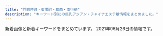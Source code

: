 ```yaml
---
title: "門前仲町・東陽町・葛西・南行徳"
description: "キーワード別にの巨乳アジアン・チャイナエステ嬢情報をまとめました。"
---
```


新着画像と新着キーワードをまとめています。
2021年06月26日の情報です。

<DmmAffiliateIns />
<KeywordTable
  shops={
    [
    {
        "name": "\u84ee\u82b1",
        "keywords": {},
        "station": "\u884c\u5fb3\u99c5\u5317\u53e3",
        "img_links": [
            "http://www.madonna.work/images/sys1.jpg",
            "http://www.madonna.work/images/int2.jpg",
            "http://www.madonna.work/images/info.jpg",
            "http://www.madonna.work/images/1.jpg",
            "http://www.madonna.work/images/sys4.jpg",
            "http://www.madonna.work/img/aya1.jpg",
            "http://www.madonna.work/images/news.jpg",
            "http://www.madonna.work/img/yuyu1.jpg",
            "http://www.madonna.work/images/tel.jpg",
            "http://www.madonna.work/images/3.jpg",
            "http://www.madonna.work/images/mobile.jpg",
            "http://www.madonna.work/images/2.jpg",
            "http://www.madonna.work/images/4.jpg",
            "http://www.madonna.work/img/mio1.jpg",
            "http://www.madonna.work/images/int1.jpg",
            "http://www.madonna.work/img/arisa1.jpg",
            "http://www.madonna.work/images/sys3.jpg",
            "http://www.madonna.work/images/rec2.jpg",
            "http://www.madonna.work/images/ac2.jpg",
            "http://www.madonna.work/images/rec1.jpg",
            "http://www.madonna.work/images/ac1.jpg",
            "http://www.madonna.work/images/head.jpg",
            "http://www.madonna.work/images/sys2.jpg",
            "http://www.madonna.work/images/interior_t.jpg",
            "http://www.madonna.work/images/staff_t.jpg"
        ],
        "url": "http://www.madonna.work/"
    },
    {
        "keywords": {
            "\u4e73": 1
        },
        "url": "https://277025115.wixsite.com/mysite-1/",
        "station": "\u7be0\u5d0e\u99c5\u897f\u53e3",
        "name": "MINAEN",
        "img_links": [
            "https://static.wixstatic.com/media/1fd55af04cc9e233f6ca4e29b72ebb00.png",
            "https://static.wixstatic.com/media/0e987e_4eea8036a1684d93b818072fe6423fa4~mv2.jpg",
            "https://static.wixstatic.com/media/0e987e_88bebfebb7174ba7b6cbf72e7d9319e7~mv2.jpeg",
            "https://static.wixstatic.com/media/0e987e_64a2635496c2491d87b7a6c3e2a3199f~mv2.png",
            "https://static.wixstatic.com/media/0e987e_1b192f7e81e74112b0226c8e6a717c8f~mv2.jpg",
            "https://static.wixstatic.com/media/0e987e_a1b224f50322408086988edc5198b273~mv2.jpg",
            "https://static.wixstatic.com/media/0e987e_8079ae0f0d664248b7ef2ee6dda92782~mv2.png",
            "https://static.wixstatic.com/media/0e987e_1679ce0bb843404cba048e3d4a181a6c~mv2_d_2207_3225_s_2.jpg",
            "https://static.wixstatic.com/media/0e987e_ecd7951dee7f42ee8d19da6acf10e545~mv2.png",
            "https://static.wixstatic.com/media/0e987e_cfdd0d64f4194102b1b5e79b9f13ab93~mv2_d_3225_2419_s_4_2.jpg",
            "https://static.wixstatic.com/media/0e987e_66dae9fff67a4a7a8ae0dc9e20f796f8~mv2.png",
            "https://static.wixstatic.com/media/0e987e_f81114d4a5824d15974d25ecb4b8bdf0~mv2.png",
            "https://static.wixstatic.com/media/0e987e_04865866db29405f837253bbbb514370~mv2.jpg",
            "https://static.wixstatic.com/media/41d000_8ebb7d13d81ea4139c54644b997e8076.png"
        ]
    },
    {
        "name": "\u5929\u4f7f\u306e\u5922",
        "station": "\u897f\u845b\u897f\u99c5\u5357\u53e3",
        "keywords": {},
        "img_links": [
            "http://treat-relax.com/staff/momo/02.jpg",
            "http://treat-relax.com/css/nav/nav-005.jpg",
            "http://treat-relax.com/staff/ami/02.jpg",
            "http://treat-relax.com/staff/ai/01.jpg",
            "http://treat-relax.com/css/nav/nav-003.jpg",
            "http://treat-relax.com/css/top-left0001.jpg",
            "http://treat-relax.com/css/top-left02.jpg",
            "http://treat-relax.com/css/staff/up.jpg",
            "http://treat-relax.com/staff/momo/03.jpg",
            "http://treat-relax.com/css/tel01.png",
            "http://treat-relax.com/staff/rumi/01.jpg",
            "http://treat-relax.com/staff/mei/02.jpg",
            "http://treat-relax.com/staff/haru/01.jpg",
            "http://treat-relax.com/staff/riri/02.jpg",
            "http://treat-relax.com/staff/momo/01.jpg",
            "http://treat-relax.com/css/nav/nav-004.jpg",
            "http://treat-relax.com/staff/nana/01.jpg",
            "http://treat-relax.com/staff/ami/01.jpg",
            "http://treat-relax.com/css/staff/new.jpg",
            "http://treat-relax.com/staff/riri/01.jpg",
            "http://treat-relax.com/css/nav/nav-006.jpg",
            "http://treat-relax.com/css/nav/nav-001.jpg",
            "http://treat-relax.com/css/nav/nav-002.jpg",
            "http://treat-relax.com/css/top02.jpg",
            "http://treat-relax.com/staff/mei/01.jpg"
        ],
        "url": "http://treat-relax.com/"
    },
    {
        "name": "\u30b5\u30f3\u30d5\u30e9\u30ef\u30fc",
        "img_links": [
            "http://koukoku.xyz/sunflower/css/staff/staff-03.jpg",
            "http://koukoku.xyz/sunflower/css/staff/staff-01.jpg",
            "http://koukoku.xyz/sunflower/css/head01.jpg",
            "http://koukoku.xyz/sunflower/css/nav/nav03.png",
            "http://koukoku.xyz/sunflower/css/right.png",
            "http://koukoku.xyz/sunflower/css/staff/staff-02.jpg",
            "http://koukoku.xyz/sunflower/css/staff/staff-04.jpg",
            "http://koukoku.xyz/sunflower/css/staff/naiyo01.png",
            "http://koukoku.xyz/sunflower/css/top02.jpg",
            "http://koukoku.xyz/sunflower/css/left.png",
            "http://koukoku.xyz/sunflower/css/staff/naiyo02.png",
            "http://koukoku.xyz/sunflower/css/nav/nav01.png",
            "http://koukoku.xyz/sunflower/css/top01.jpg",
            "http://koukoku.xyz/sunflower/css/nav/nav05.png",
            "http://koukoku.xyz/sunflower/css/nav/nav04.png",
            "http://koukoku.xyz/sunflower/css/nav/nav06.png",
            "http://koukoku.xyz/sunflower/css/nav/nav02.png",
            "http://koukoku.xyz/sunflower/css/top04.jpg"
        ],
        "keywords": {
            "87": 2,
            "C": 1,
            "89": 2
        },
        "url": "http://koukoku.xyz/sunflower/",
        "station": "\u9580\u524d\u4ef2\u753a\u99c5"
    },
    {
        "img_links": [
            "http://hi-msg.com/mi/img/p-1.jpg",
            "http://hi-msg.com/mi/img/p-5.jpg",
            "http://hi-msg.com/mi/img/staff-list-top.jpg",
            "http://hi-msg.com/mi/img/p-8.jpg",
            "http://hi-msg.com/mi/img/p-2.jpg",
            "http://hi-msg.com/mi/img/p-4.jpg",
            "http://hi-msg.com/mi/img/p-6.jpg",
            "http://hi-msg.com/mi/img/p-9.jpg",
            "http://hi-msg.com/mi/img/p-3.jpg",
            "http://hi-msg.com/mi/img/p-7.jpg",
            "http://hi-msg.com/mi/img/p-10.jpg",
            "http://hi-msg.com/mi/img/botton.jpg",
            "http://hi-msg.com/mi/img/osirase_t.jpg",
            "http://hi-msg.com/mi/img/fla.jpg",
            "http://hi-msg.com/mi/img/p-00.jpg",
            "http://hi-msg.com/mi/img/fla-1.jpg",
            "http://hi-msg.com/mi/img/no.png"
        ],
        "station": "\u884c\u5fb3\u99c5",
        "keywords": {},
        "url": "http://hi-msg.com/mi/",
        "name": "\u7f8e"
    },
    {
        "img_links": [
            "http://himekawa.iyasi.me/images/top/top_08.png",
            "http://himekawa.iyasi.me/images/demo/slider/images/slide2.png",
            "http://himekawa.iyasi.me/images/massage/massage_03b.jpg",
            "http://himekawa.iyasi.me/images/top/top_04.jpg",
            "http://himekawa.iyasi.me/images/staff/staff_top.png",
            "http://himekawa.iyasi.me/images/massage/massage_04a.jpg",
            "http://himekawa.iyasi.me/images/staff_image/staff_06a.jpg",
            "http://himekawa.iyasi.me/images/staff_image/staff_03b.jpg",
            "http://himekawa.iyasi.me/images/index_page_top.png",
            "http://himekawa.iyasi.me/images/home/top.jpg",
            "http://himekawa.iyasi.me/images/top/top_06.jpg",
            "http://himekawa.iyasi.me/images/home/index_11.jpg",
            "http://himekawa.iyasi.me/images/home/index_13.jpg",
            "http://himekawa.iyasi.me/images/demo/slider/images/slide3.png",
            "http://himekawa.iyasi.me/images/massage/massage_01b.jpg",
            "http://himekawa.iyasi.me/images/top/top_05.jpg",
            "http://himekawa.iyasi.me/images/massage/massage_02a.jpg",
            "http://himekawa.iyasi.me/images/staff_image/staff_07a.jpg",
            "http://himekawa.iyasi.me/images/top/top_02.jpg",
            "http://himekawa.iyasi.me/images/demo/slider/images/slide1.png",
            "http://himekawa.iyasi.me/images/staff_image/staff_01a.jpg",
            "http://himekawa.iyasi.me/images/massage/massage_02b.jpg",
            "http://himekawa.iyasi.me/images/staff_one/staff_ba.png",
            "http://himekawa.iyasi.me/images/staff_image/staff_04a.jpg",
            "http://himekawa.iyasi.me/images/staff_image/staff_06b.jpg",
            "http://himekawa.iyasi.me/images/massage/massage_01a.jpg",
            "http://himekawa.iyasi.me/images/staff_image/staff_02a.jpg",
            "http://himekawa.iyasi.me/images/massage/massage_la.jpg",
            "http://himekawa.iyasi.me/images/top/top_01.jpg",
            "http://himekawa.iyasi.me/images/home/index_tel.jpg",
            "http://himekawa.iyasi.me/images/massage/massage_03a.jpg",
            "http://himekawa.iyasi.me/images/massage/massage_04b.jpg",
            "http://himekawa.iyasi.me/images/top/top_03.jpg"
        ],
        "url": "http://himekawa.iyasi.me/",
        "keywords": {},
        "name": "HimeKawa",
        "station": "\u5357\u884c\u5fb3\u99c5\u5357\u53e3"
    },
    {
        "img_links": [
            "http://wientry.work/static/picture/left.jpg",
            "http://wientry.work/uploads/210204/1-2102041454259C.jpg",
            "http://wientry.work/static/picture/nav-001.png",
            "http://wientry.work/static/picture/nav-006.png",
            "http://wientry.work/uploads/210609/1-210609150523912.jpg",
            "http://wientry.work/uploads/210204/1-210204145321421.jpg",
            "http://wientry.work/static/picture/tel.png",
            "http://wientry.work/uploads/210204/1-2102041451144E.jpg",
            "http://wientry.work/uploads/210507/1-21050G440193I.jpg",
            "http://wientry.work/static/picture/top01.png",
            "http://wientry.work/static/picture/top003.jpg",
            "http://wientry.work/static/picture/right.jpg",
            "http://wientry.work/static/picture/nav-003.png",
            "http://wientry.work/static/picture/nav-005.png",
            "http://wientry.work/static/picture/nav-004.png",
            "http://wientry.work/static/picture/nav-002.png"
        ],
        "station": "\u884c\u5fb3\u99c5",
        "name": "\u30e9\u30d6\u30ea\u30fc",
        "keywords": {
            "84": 1,
            "85": 3,
            "88": 1,
            "D": 2,
            "C": 3
        },
        "url": "http://wientry.work/"
    },
    {
        "keywords": {},
        "station": "\u6728\u5834\u99c51\u756a\u51fa\u53e3",
        "url": "https://fussahoney.work/",
        "img_links": [
            "https://fussahoney.work/_src/55644736/img20210424215208455865.jpg",
            "https://fussahoney.work/_src/56512192/wechatimg405_20210527131244185.jpg",
            "https://fussahoney.work/_src/56876258/wechatimg162_20210609095020070.jpg",
            "https://fussahoney.work/_src/55644734/img20210424215208455865.jpg",
            "https://fussahoney.work/_src/55644692/gallery3.jpg",
            "https://fussahoney.work/_src/55644652/slider4.png",
            "https://fussahoney.work/_src/55644673/back.png",
            "https://fussahoney.work/_src/55932106/cam-22.jpg",
            "https://fussahoney.work/_src/55644704/gallery-21.jpg",
            "https://fussahoney.work/_src/55644721/back.png",
            "https://fussahoney.work/_src/56876236/indexstaff.jpg",
            "https://fussahoney.work/_src/55644653/slider5.png",
            "https://fussahoney.work/_src/56876250/wechatimg162_20210609095858792.jpg",
            "https://fussahoney.work/_src/55644733/img20210424215208455865.jpg",
            "https://fussahoney.work/_src/55644668/back.png",
            "https://fussahoney.work/_src/55644690/gallery2.jpg",
            "https://fussahoney.work/_src/55644766/index_05.png",
            "https://fussahoney.work/_src/55644641/navi_03.png",
            "https://fussahoney.work/_src/55644710/gallery22.jpg",
            "https://fussahoney.work/_src/55644701/back.png",
            "https://fussahoney.work/_src/55644726/img20210424214526317949.jpg",
            "https://fussahoney.work/_src/55644660/img20210423214551710442.jpg",
            "https://fussahoney.work/_src/55644678/img20210424195339075333.jpg",
            "https://fussahoney.work/_src/55644737/img20210424215208455865.jpg",
            "https://fussahoney.work/_src/55644651/slider3.png",
            "https://fussahoney.work/_src/55644743/wechatimg453.jpg",
            "https://fussahoney.work/_src/55644676/img20210424195227478527.jpg",
            "https://fussahoney.work/_src/55644637/navi_01.png",
            "https://fussahoney.work/_src/56512190/wechatimg405_20210527131244185.jpg",
            "https://fussahoney.work/_src/55644639/navi_02.png",
            "https://fussahoney.work/_src/55644643/navi_04.png",
            "https://fussahoney.work/_src/55644746/wechatimg453.jpg",
            "https://fussahoney.work/_src/56876254/wechatimg162_20210609095020070.jpg",
            "https://fussahoney.work/_src/55644663/img20210424151308520968.jpg",
            "https://fussahoney.work/_src/55644685/back.png",
            "https://fussahoney.work/_src/55644649/slider1.png",
            "https://fussahoney.work/_src/55644774/img20210425125358226802.png",
            "https://fussahoney.work/_src/55644706/gallery-22.jpg",
            "https://fussahoney.work/_src/55644694/gallery4.jpg",
            "https://fussahoney.work/_src/55644715/back.png",
            "https://fussahoney.work/_src/56512193/wechatimg405_20210527131244185.jpg",
            "https://fussahoney.work/_src/55644729/img20210424214526317949.jpg",
            "https://fussahoney.work/_src/55644764/index_04.png",
            "https://fussahoney.work/_src/55644698/gallery6.jpg",
            "https://fussahoney.work/_src/55932107/cam-2.jpg",
            "https://fussahoney.work/_src/55644680/wechatimg453.jpg",
            "https://fussahoney.work/_src/55644727/img20210424214533972247.jpg",
            "https://fussahoney.work/_src/56876260/back.png",
            "https://fussahoney.work/_src/55647362/img20210425172639203334.png",
            "https://fussahoney.work/_src/55644666/back.png",
            "https://fussahoney.work/_src/55644739/back.png",
            "https://fussahoney.work/_src/55644659/img20210423214544782918.jpg",
            "https://fussahoney.work/_src/55644730/img20210424214533972247.jpg",
            "https://fussahoney.work/_src/55662126/bannner.png",
            "https://fussahoney.work/_src/55644728/img20210424214526317949.jpg",
            "https://fussahoney.work/_src/55644708/gallery11.jpg",
            "https://fussahoney.work/_src/56876255/wechatimg162_20210609095020070.jpg",
            "https://fussahoney.work/_src/55644744/wechatimg453.jpg",
            "https://fussahoney.work/_src/55644696/gallery5.jpg",
            "https://fussahoney.work/_src/55644650/slider2.png",
            "https://fussahoney.work/_src/55644645/navi_05.png",
            "https://fussahoney.work/_src/56876257/wechatimg162_20210609095020070.jpg",
            "https://fussahoney.work/_src/56520519/test.jpg",
            "https://fussahoney.work/_src/55644688/gallery1.jpg",
            "https://fussahoney.work/_src/55644658/img20210423214535183420.jpg",
            "https://fussahoney.work/_src/55644770/index_08.png",
            "https://fussahoney.work/_src/55644772/index_09.png",
            "https://fussahoney.work/_src/56512195/back.png",
            "https://fussahoney.work/_src/55644747/wechatimg453.jpg",
            "https://fussahoney.work/_src/55644731/img20210424214533972247.jpg",
            "https://fussahoney.work/_src/55644768/index_06.png",
            "https://fussahoney.work/_src/55644749/back.png",
            "https://fussahoney.work/_src/56512189/wechatimg405_20210527131244185.jpg"
        ],
        "name": "\u967d\u3060\u307e\u308a"
    },
    {
        "keywords": {},
        "img_links": [
            "http://youandme.jpest.net/uploads//sites/19/2020/09/r1.jpg",
            "http://youandme.jpest.net/uploads//sites/19/2021/05/1.jpg",
            "http://youandme.jpest.net/uploads//sites/19/2020/12/a3.jpg",
            "http://youandme.jpest.net/uploads//sites/19/2020/09/r3.jpg",
            "http://youandme.jpest.net/uploads//sites/19/elementor/thumbs/g1-p804m4xyks1c74y3i1bcerv2ll8gp0bl4dg18pfddo.jpg",
            "http://youandme.jpest.net/uploads//sites/19/2020/12/a4.jpg",
            "http://youandme.jpest.net/uploads//sites/19/elementor/thumbs/1-p6swdocgm2rukvlp05kwrcnmwuo7j93f51c0wpgc58.jpg",
            "http://youandme.jpest.net/uploads//sites/19/2020/12/a2.jpg",
            "http://youandme.jpest.net/uploads//sites/19/elementor/thumbs/2-p6swfamgdszmkp91jurs1xy7qqoyshis11s4nv1xfg.jpg",
            "http://youandme.jpest.net/uploads//sites/19/elementor/thumbs/3-p6swgwwg5j7ekiwe3jyncj8skmpq1py4x288f0nipo.jpg",
            "http://youandme.jpest.net/uploads//sites/19/elementor/thumbs/g2-p804olasf7eaihdr63i9x5keft4ysk2csirocpsd4s.jpg",
            "http://youandme.jpest.net/uploads//sites/19/2020/09/r2.jpg",
            "http://youandme.jpest.net/uploads//sites/19/2020/09/news.jpg",
            "http://youandme.jpest.net/uploads//sites/19/2021/06/g1.jpg",
            "http://youandme.jpest.net/uploads//sites/19/2021/05/2.jpg",
            "http://youandme.jpest.net/uploads//sites/19/2021/06/g2.jpg",
            "http://youandme.jpest.net/uploads//sites/19/2020/09/top-7.jpg",
            "http://youandme.jpest.net/uploads//sites/19/2020/09/g5-1.jpg",
            "http://youandme.jpest.net/uploads//sites/19/2020/09/top1-7.jpg",
            "http://youandme.jpest.net/uploads//sites/19/2020/09/mobile.jpg",
            "http://youandme.jpest.net/uploads//sites/19/2020/12/a1.jpg",
            "http://youandme.jpest.net/uploads//sites/19/2020/09/g4-2.jpg",
            "http://youandme.jpest.net/uploads//sites/19/2020/09/pick.jpg",
            "http://youandme.jpest.net/uploads//sites/19/elementor/thumbs/g3-2-ovtnoxj0herfda8sgqdu3i0ozso844lr0cceku1toc.jpg",
            "http://youandme.jpest.net/uploads//sites/19/2020/09/s_staff.png",
            "http://youandme.jpest.net/uploads//sites/19/2020/09/g3-2.jpg",
            "http://youandme.jpest.net/uploads//sites/19/2020/09/r4.jpg",
            "http://youandme.jpest.net/uploads//sites/19/2021/05/3.jpg"
        ],
        "name": "\u7652\u697d\u7a7a\u9593",
        "station": "\u9580\u524d\u4ef2\u753a\u99c52\u756a\u51fa\u53e3",
        "url": "http://youandme.jpest.net/"
    },
    {
        "img_links": [
            "http://www.iyashinomori.mensest.com/images/sw_home.png",
            "http://www.iyashinomori.mensest.com/files/010.jpg",
            "http://www.iyashinomori.mensest.com/files/008-02.jpg",
            "http://www.iyashinomori.mensest.com/files/008.jpg",
            "http://www.iyashinomori.mensest.com/images/sw_tel.png",
            "http://www.iyashinomori.mensest.com/files/003.jpg",
            "http://www.iyashinomori.mensest.com/files/001-02.jpg",
            "http://www.iyashinomori.mensest.com/files/009.jpg",
            "http://www.iyashinomori.mensest.com/files/004-02.jpg",
            "http://www.iyashinomori.mensest.com/files/010-02.jpg",
            "http://www.iyashinomori.mensest.com/files/009-02.jpg",
            "http://www.iyashinomori.mensest.com/files/004.jpg",
            "http://www.iyashinomori.mensest.com/files/007.jpg",
            "http://www.iyashinomori.mensest.com/files/002.jpg",
            "http://www.iyashinomori.mensest.com/photo_news/upimg/2515360b4971d57d41_0.jpg",
            "http://www.iyashinomori.mensest.com/images/side_link02.png",
            "http://www.iyashinomori.mensest.com/files/002-02.jpg",
            "http://www.iyashinomori.mensest.com/files/006.jpg",
            "http://www.iyashinomori.mensest.com/photo_news/upimg/3782460cc25d966610_0.jpg",
            "http://www.iyashinomori.mensest.com/images/mainimg01.png",
            "http://www.iyashinomori.mensest.com/images/side_link03.png",
            "http://www.iyashinomori.mensest.com/files/005.jpg",
            "http://www.iyashinomori.mensest.com/images/shop/shop02.jpg",
            "http://www.iyashinomori.mensest.com/images/shop/shop03.jpg",
            "http://www.iyashinomori.mensest.com/files/001.jpg",
            "http://www.iyashinomori.mensest.com/images/side_link01.png",
            "http://www.iyashinomori.mensest.com/images/sp_btn_interior.png",
            "http://www.iyashinomori.mensest.com/files/006-02.jpg",
            "http://www.iyashinomori.mensest.com/images/sp_btn_tel.png",
            "http://www.iyashinomori.mensest.com/images/shop/shop04.jpg",
            "http://www.iyashinomori.mensest.com/files/003-02.jpg",
            "http://www.iyashinomori.mensest.com/files/007-02.jpg",
            "http://www.iyashinomori.mensest.com/files/005-02.jpg",
            "http://www.iyashinomori.mensest.com/images/mainimg01_sp.png",
            "http://www.iyashinomori.mensest.com/images/shop/shop01.jpg"
        ],
        "keywords": {
            "G": 12,
            "87": 48,
            "89": 6,
            "88": 6,
            "C": 12,
            "E": 6,
            "\u30bb\u30af\u30b7\u30fc": 3,
            "D": 30
        },
        "name": "\u7652\u3057\u306e\u68ee",
        "url": "http://www.iyashinomori.mensest.com/",
        "station": "\u845b\u897f\u99c5\u5730\u4e0b\u9244\u535a\u7269\u9928\u53e3"
    },
    {
        "url": "http://green-es.info/",
        "station": "\u6771\u967d\u753a\u99c52\u756a\u51fa\u53e3",
        "img_links": [
            "http://green-es.info/img/yuki.jpg",
            "http://green-es.info/img/haru.jpg",
            "http://green-es.info/images/news.jpg",
            "http://green-es.info/img/koko1.jpg",
            "http://green-es.info/images/6.jpg",
            "http://green-es.info/images/2.jpg",
            "http://green-es.info/images/staff_t.jpg",
            "http://green-es.info/images/5.jpg",
            "http://green-es.info/images/rem.jpg",
            "http://green-es.info/images/interior_t.jpg",
            "http://green-es.info/img/risa1.jpg",
            "http://green-es.info/images/tt.jpg",
            "http://green-es.info/img/yuki1.jpg",
            "http://green-es.info/img/rika.jpg",
            "http://green-es.info/img/rika1.jpg",
            "http://green-es.info/images/1.jpg",
            "http://green-es.info/img/risa.jpg",
            "http://green-es.info/img/eri1.jpg",
            "http://green-es.info/images/mobile.jpg",
            "http://green-es.info/images/interior.png",
            "http://green-es.info/img/haru1.jpg",
            "http://green-es.info/images/3.jpg",
            "http://green-es.info/img/koko.jpg",
            "http://green-es.info/images/4.jpg",
            "http://green-es.info/images/tp.png",
            "http://green-es.info/img/eri.jpg"
        ],
        "name": "\u30b0\u30ea\u30fc\u30f3",
        "keywords": {
            "92": 1,
            "89": 1,
            "85": 1,
            "87": 2,
            "86": 1
        }
    },
    {
        "url": "http://sh-honeyspa.work/",
        "station": "\u884c\u5fb3\u99c5",
        "keywords": {
            "\u30bb\u30af\u30b7\u30fc": 1,
            "\u80f8": 1,
            "D": 10,
            "\u4e73": 1,
            "C": 30,
            "89": 2,
            "85": 5,
            "\u5de8\u4e73": 1,
            "86": 5
        },
        "img_links": [
            "http://sh-honeyspa.work/uploads/210507/1-21050G41121532.jpg",
            "http://sh-honeyspa.work/uploads/180629/1-1P629142554530.png",
            "http://sh-honeyspa.work/templets/default/picture/staff01.jpg",
            "http://sh-honeyspa.work/uploads/181023/1-1Q0230950223S.jpg",
            "http://sh-honeyspa.work/uploads/200608/1-20060P9542X63.jpg",
            "http://sh-honeyspa.work/uploads/201126/1-20112613341O53.jpg",
            "http://sh-honeyspa.work/uploads/191223/1-19122316264LR.jpg",
            "http://sh-honeyspa.work/uploads/191115/1-191115100214144.jpg",
            "http://sh-honeyspa.work/uploads/190311/1-1Z3111253164H.jpg",
            "http://sh-honeyspa.work/templets/default/picture/top1.jpg",
            "http://sh-honeyspa.work/uploads/180629/1-1P629141950141.png",
            "http://sh-honeyspa.work/uploads/allimg/180703/1-1PF3111J3201.png",
            "http://sh-honeyspa.work/uploads/180703/1-1PF30Z04J01.jpg",
            "http://sh-honeyspa.work/uploads/181109/1-1Q1091511432Z.jpg",
            "http://sh-honeyspa.work/uploads/210201/1-21020111123UH.jpg",
            "http://sh-honeyspa.work/uploads/190903/1-1ZZ3133G9361.jpg",
            "http://sh-honeyspa.work/templets/default/picture/girl-z1.jpg",
            "http://sh-honeyspa.work/templets/default/picture/girl-z2.jpg",
            "http://sh-honeyspa.work/uploads/200812/1-200Q213432R35.jpg",
            "http://sh-honeyspa.work/uploads/210609/1-2106091452102P.jpg",
            "http://sh-honeyspa.work/templets/default/picture/s_news.jpg",
            "http://sh-honeyspa.work/uploads/200114/1-200114154TN60.jpg",
            "http://sh-honeyspa.work/uploads/191122/1-191122161241O8.jpg",
            "http://sh-honeyspa.work/uploads/180703/1-1PF30Z200O9.jpg",
            "http://sh-honeyspa.work/uploads/allimg/180629/1-1P629115504250.png",
            "http://sh-honeyspa.work/templets/default/picture/top.jpg",
            "http://sh-honeyspa.work/uploads/200113/1-20011316422c28.jpg",
            "http://sh-honeyspa.work/uploads/190903/1-1ZZ3133U4960.jpg"
        ],
        "name": "Honey Spa \uff5e\u30cf\u30cb\u30fc\u30b9\u30d1\uff5e"
    },
    {
        "name": "\u3084\u3059\u3089\u304e",
        "img_links": [
            "http://akien.work/staff_7170_1544625837499078.jpg",
            "http://akien.work/ditu.jpg",
            "http://akien.work/jiejing3.jpg",
            "http://akien.work/6.jpeg",
            "http://akien.work/staff_7559_1547886875744350.jpg",
            "http://akien.work/jiejing4.jpg",
            "http://akien.work/head_2_4332_1544580584367843.jpg",
            "http://akien.work/fengjing2.jpg",
            "http://akien.work/5.jpeg",
            "http://akien.work/jiejing2.jpg",
            "http://akien.work/jiejing6.jpg",
            "http://akien.work/head_1_4332_15445805847677.jpg",
            "http://akien.work/jiejing5.jpg",
            "http://akien.work/staff_7170_1544625837499078_1.jpg",
            "http://akien.work/head_4_4332_1544580584784110.jpg",
            "http://akien.work/jiejing1.jpg"
        ],
        "station": "\u8239\u5800\u99c5\u5317\u53e3",
        "keywords": {},
        "url": "http://akien.work/"
    },
    {
        "station": "\u845b\u897f\u99c5",
        "url": "http://lavender01.com/",
        "img_links": [
            "http://lavender01.com/wp-content/uploads/2018/02/5-2.jpg",
            "http://lavender01.com/wp-content/plugins/wpfront-scroll-top/images/icons/103.png",
            "http://lavender01.com/wp-content/uploads/2018/02/5-2-330x493.jpg",
            "http://lavender01.com/wp-content/uploads/2020/06/1592451378714.jpg",
            "http://lavender01.com/wp-content/uploads/2021/06/1624457869024.jpg",
            "http://lavender01.com/wp-content/uploads/2018/02/6.jpg",
            "http://lavender01.com/wp-content/uploads/2020/11/44.jpg",
            "http://lavender01.com/wp-content/uploads/2018/03/sys4.jpg",
            "http://lavender01.com/wp-content/uploads/2018/02/4-2.jpg",
            "http://lavender01.com/wp-content/uploads/2018/02/3-2.jpg",
            "http://lavender01.com/wp-content/uploads/2018/02/2-2-330x493.jpg",
            "http://lavender01.com/wp-content/uploads/2020/11/PQTz07QdWarnUrS1607842853_1607842875.jpg",
            "http://lavender01.com/wp-content/uploads/2020/11/22258963.jpg",
            "http://lavender01.com/wp-content/uploads/2021/05/124578.jpg",
            "http://lavender01.com/wp-content/uploads/2020/11/33.jpg",
            "http://lavender01.com/wp-content/uploads/2018/02/1-2.jpg",
            "http://lavender01.com/wp-content/uploads/2021/04/DWuvcZgBWqc17Hi1619083396_1619083425.jpg",
            "http://lavender01.com/wp-content/uploads/2018/02/m_therapist.png",
            "http://lavender01.com/wp-content/uploads/2021/04/1-1.jpg",
            "http://lavender01.com/wp-content/uploads/2018/02/2-2.jpg",
            "http://lavender01.com/wp-content/uploads/2020/11/1606713863690.jpg",
            "http://lavender01.com/wp-content/uploads/2018/02/1-2-330x493.jpg",
            "http://lavender01.com/wp-content/uploads/2019/04/1558518421316.jpg",
            "http://lavender01.com/wp-content/uploads/2021/04/KOjSytryBBdLu2v1619788573_1619788593.jpg",
            "http://lavender01.com/wp-content/uploads/2020/11/987.jpg",
            "http://lavender01.com/wp-content/uploads/2018/02/3-2-330x493.jpg",
            "http://lavender01.com/wp-content/uploads/2020/06/1592467604091.jpg",
            "http://lavender01.com/wp-content/uploads/2021/04/xsZVLMOBvlGslIP1619083232_1619083310.jpg",
            "http://lavender01.com/wp-content/uploads/2018/07/321.jpg",
            "http://lavender01.com/wp-content/uploads/2018/02/m_gallery.png",
            "http://lavender01.com/wp-content/uploads/2020/11/uam1gRClIJWQsaK1607842826_1607842842.jpg",
            "http://lavender01.com/wp-content/uploads/2021/04/\u3042\u3042\u3042.jpg",
            "http://lavender01.com/wp-content/uploads/2020/11/SSfYZs6CdoQYwW01606714654_1606714696.jpg",
            "http://lavender01.com/wp-content/uploads/2018/02/m_top-1.png",
            "http://lavender01.com/wp-content/uploads/2019/04/1558518416960.jpg",
            "http://lavender01.com/wp-content/uploads/2018/02/qr.jpg"
        ],
        "name": "Lavender \uff5e\u30e9\u30d9\u30f3\u30c0\u30fc\uff5e",
        "keywords": {
            "\u80f8": 1
        }
    },
    {
        "keywords": {
            "C": 35,
            "86": 28,
            "85": 16,
            "88": 8,
            "E": 24,
            "87": 24,
            "D": 44
        },
        "name": "LOVE LOVE",
        "url": "https://lovelove.ests.jp/",
        "station": "\u845b\u897f\u99c5\u5730\u4e0b\u9244\u535a\u7269\u9928\u53e3",
        "img_links": [
            "https://lovelove.ests.jp/images/themes/pink/s_staff.png",
            "https://lovelove.ests.jp/photos/sites/54/2021/05/2021051118313164.jpg",
            "https://lovelove.ests.jp/photos/sites/54/2021/05/2021053113080457.jpg",
            "https://lovelove.ests.jp/images/themes/pink/s_ranking.png",
            "https://lovelove.ests.jp/photos/sites/54/2021/03/2021033018473374.jpg",
            "https://lovelove.ests.jp/images/room2.jpg",
            "https://lovelove.ests.jp/images/themes/pink/mobile.jpg",
            "https://lovelove.ests.jp/images/room3.jpg",
            "https://lovelove.ests.jp/photos/sites/54/2021/05/2021051015192459.jpg",
            "https://lovelove.ests.jp/photos/sites/54/2021/05/2021051118312535.jpg",
            "https://lovelove.ests.jp/photos/sites/54/2021/05/2021051118313216.jpg",
            "https://lovelove.ests.jp/images/room1.jpg",
            "https://lovelove.ests.jp/images/themes/pink/no1.png",
            "https://lovelove.ests.jp/photos/sites/54/2021/04/2021040311415296.jpg",
            "https://lovelove.ests.jp/photos/sites/54/2021/06/2021061111213487.jpg",
            "https://lovelove.ests.jp/photos/sites/54/2021/06/2021061910470728-600x800.jpg",
            "https://lovelove.ests.jp/photos/sites/54/2021/04/2021040118264097.jpg",
            "https://lovelove.ests.jp/images/themes/pink/s_pickup.png",
            "https://lovelove.ests.jp/photos/sites/54/2021/06/2021061910470728.jpg",
            "https://lovelove.ests.jp/photos/sites/54/2021/05/2021051118313343.jpg",
            "https://lovelove.ests.jp/images/themes/pink/s_news.png",
            "https://lovelove.ests.jp/photos/sites/54/2021/05/2021051118312728.jpg",
            "https://lovelove.ests.jp/photos/sites/54/2021/05/2021051118312994.jpg",
            "https://lovelove.ests.jp/photos/sites/54/2021/06/2021060213454354.jpg",
            "https://lovelove.ests.jp/images/themes/pink/r3.jpg",
            "https://lovelove.ests.jp/images/themes/pink/s_link.png",
            "https://lovelove.ests.jp/photos/sites/54/2021/05/2021051118312640.jpg",
            "https://lovelove.ests.jp/photos/sites/54/2021/03/2021033018462288.jpg",
            "https://lovelove.ests.jp/images/themes/pink/line.png",
            "https://lovelove.ests.jp/images/room4.jpg",
            "https://lovelove.ests.jp/images/themes/pink/s_newface.png",
            "https://lovelove.ests.jp/photos/sites/54/2021/05/202105171048262.jpg",
            "https://lovelove.ests.jp/photos/sites/54/2021/03/2021033018462548.jpg",
            "https://lovelove.ests.jp/images/themes/pink/no2.png",
            "https://lovelove.ests.jp/photos/sites/54/2021/05/2021051118312459.jpg"
        ]
    },
    {
        "img_links": [],
        "station": "\u7be0\u5d0e\u99c5\u5317\u53e3",
        "name": "Shamballa\uff5e\u30b7\u30e3\u30f3\u30d0\u30e9",
        "url": "http://hi-msg.com/shamballa/",
        "keywords": {}
    },
    {
        "name": "\u30ea\u30d5\u30ec\u30c3\u30b7\u30e5",
        "keywords": {},
        "url": "http://iyasinote.xyz/",
        "img_links": [
            "http://iyasinote.xyz/_src/20272573/b1.png",
            "http://iyasinote.xyz/_src/20272643/index_09.png",
            "http://iyasinote.xyz/_src/20272642/index_08.png",
            "http://iyasinote.xyz/_src/20272608/back.png",
            "http://iyasinote.xyz/_src/20272569/_x1m6343.jpg",
            "http://iyasinote.xyz/_src/21196925/img20180526163006762357.jpg",
            "http://iyasinote.xyz/_src/20272636/back.png",
            "http://iyasinote.xyz/_src/23776260/img20190220201540841954_20210421120550484.jpg",
            "http://iyasinote.xyz/_src/20272614/x1.png",
            "http://iyasinote.xyz/_src/20272618/x3.png",
            "http://iyasinote.xyz/_src/20272665/img20160204005259325917.jpg",
            "http://iyasinote.xyz/_src/20272640/index_05.png",
            "http://iyasinote.xyz/_src/20272568/img20151209023726260995.jpg",
            "http://iyasinote.xyz/_src/20272602/sign.png",
            "http://iyasinote.xyz/_src/23776259/img20190220201540841954_20210421120550484.jpg",
            "http://iyasinote.xyz/_src/20272644/wechatimg568.jpg",
            "http://iyasinote.xyz/_src/20272683/point_blur_jan142021_151523.jpg",
            "http://iyasinote.xyz/_src/20272626/sign.png",
            "http://iyasinote.xyz/_src/20272612/sign.png",
            "http://iyasinote.xyz/_src/20272631/x3.png",
            "http://iyasinote.xyz/_src/20272581/sign.png",
            "http://iyasinote.xyz/_src/20272570/dscf1336.jpg",
            "http://iyasinote.xyz/_src/20272668/info1.png",
            "http://iyasinote.xyz/_src/20272628/x1.png",
            "http://iyasinote.xyz/_src/20272571/img20160403102850637767.jpg",
            "http://iyasinote.xyz/_src/20272575/sign.png",
            "http://iyasinote.xyz/_src/20272590/x1.png",
            "http://iyasinote.xyz/_src/20272594/x3.png",
            "http://iyasinote.xyz/_src/32108882/img20190623174539069990.jpg",
            "http://iyasinote.xyz/_src/20272641/index_11.png",
            "http://iyasinote.xyz/_src/20272623/back.png",
            "http://iyasinote.xyz/_src/20272684/s2.jpg",
            "http://iyasinote.xyz/_src/20272578/b1.png",
            "http://iyasinote.xyz/_src/20850006/wechatimg568.jpg",
            "http://iyasinote.xyz/_src/20272567/sign.png",
            "http://iyasinote.xyz/_src/20272584/tel.png",
            "http://iyasinote.xyz/_src/20850017/point_blur_jan142021_151523.jpg",
            "http://iyasinote.xyz/_src/20272599/back.png",
            "http://iyasinote.xyz/_src/20850011/s2.jpg",
            "http://iyasinote.xyz/_src/20272639/index_04.png",
            "http://iyasinote.xyz/_src/20272583/tel.png",
            "http://iyasinote.xyz/_src/20272585/back.png",
            "http://iyasinote.xyz/_src/20272588/sign.png"
        ],
        "station": "\u6728\u5834\u99c5A4\u51fa\u53e3"
    },
    {
        "url": "http://sakurairo.msa.jp/",
        "station": "\u884c\u5fb3\u99c5\u5357\u53e3",
        "img_links": [
            "http://sakurairo.msa.jp/images/home/top.jpg",
            "http://sakurairo.msa.jp/images/top_flash_02.jpg",
            "http://sakurairo.msa.jp/images/home/index_c.png",
            "http://sakurairo.msa.jp/images/home/index_11.png",
            "http://sakurairo.msa.jp/images/page_top.png",
            "http://sakurairo.msa.jp/images/home/index_12.png",
            "http://sakurairo.msa.jp/images/home/index_tel.png",
            "http://sakurairo.msa.jp/images/home/campaign_02.jpg",
            "http://sakurairo.msa.jp/images/top_01.png",
            "http://sakurairo.msa.jp/images/top_flash_01.jpg",
            "http://sakurairo.msa.jp/images/top/top_04.jpg",
            "http://sakurairo.msa.jp/images/home/index_b.png",
            "http://sakurairo.msa.jp/images/home/index_01.png",
            "http://sakurairo.msa.jp/images/home/index_14.png",
            "http://sakurairo.msa.jp/images/staff/staff_03d.jpg",
            "http://sakurairo.msa.jp/images/top_02.png",
            "http://sakurairo.msa.jp/images/home/index_06.png",
            "http://sakurairo.msa.jp/images/top/top_02.jpg",
            "http://sakurairo.msa.jp/images/home/campaign_01.jpg",
            "http://sakurairo.msa.jp/images/home/index_07.png",
            "http://sakurairo.msa.jp/images/staff/staff_01d.jpg",
            "http://sakurairo.msa.jp/images/home/index_13.png",
            "http://sakurairo.msa.jp/images/top_04.png",
            "http://sakurairo.msa.jp/images/home/index_d.png",
            "http://sakurairo.msa.jp/images/home/index_10.png",
            "http://sakurairo.msa.jp/images/home/index_05.png",
            "http://sakurairo.msa.jp/images/home/index_09.png",
            "http://sakurairo.msa.jp/images/home/index_a.png",
            "http://sakurairo.msa.jp/images/home/index_19.png",
            "http://sakurairo.msa.jp/images/home/index_17.png",
            "http://sakurairo.msa.jp/images/top/top_01.jpg",
            "http://sakurairo.msa.jp/images/staff/staff_04d.jpg",
            "http://sakurairo.msa.jp/images/home/index_15.png",
            "http://sakurairo.msa.jp/images/staff/staff_01.png",
            "http://sakurairo.msa.jp/images/top/top_03.jpg",
            "http://sakurairo.msa.jp/images/top/top_05.jpg",
            "http://sakurairo.msa.jp/images/top/top_08.png",
            "http://sakurairo.msa.jp/images/staff/staff_02d.jpg",
            "http://sakurairo.msa.jp/images/staff/staff_03.png",
            "http://sakurairo.msa.jp/images/top/top_06.jpg",
            "http://sakurairo.msa.jp/images/headerParts01.png"
        ],
        "keywords": {
            "85": 2,
            "C": 1,
            "84": 1,
            "D": 3,
            "86": 1
        },
        "name": "\u685c\u8272"
    },
    {
        "img_links": [
            "http://www.pussycat.esjoho.com/photo_news/upimg/556035b3207e240b54_0.jpg",
            "http://www.pussycat.esjoho.com/files/018.jpg",
            "http://www.pussycat.esjoho.com/files/014-02.jpg",
            "http://www.pussycat.esjoho.com/photo_news/upimg/7851160af5aaf5923e_0.jpg",
            "http://www.pussycat.esjoho.com/images/m1.jpg",
            "http://www.pussycat.esjoho.com/files/013-02.jpg",
            "http://www.pussycat.esjoho.com/images/slider-img002.jpg",
            "http://www.pussycat.esjoho.com/files/012-03.jpg",
            "http://www.pussycat.esjoho.com/files/012-02.jpg",
            "http://www.pussycat.esjoho.com/photo_news/upimg/442605d3f99cdb9471_0.jpg",
            "http://www.pussycat.esjoho.com/files/045.jpg",
            "http://www.pussycat.esjoho.com/photo_news/upimg/810955b1a46afe8052_0.jpg",
            "http://www.pussycat.esjoho.com/photo_news/upimg/890295b1f7ebb0b15a_1.jpg",
            "http://www.pussycat.esjoho.com/photo_news/upimg/267825fe2ffc12c39d_0.jpg",
            "http://www.pussycat.esjoho.com/files/011-03.jpg",
            "http://www.pussycat.esjoho.com/photo_news/upimg/539325db2737770376_0.jpg",
            "http://www.pussycat.esjoho.com/files/038-02.jpg",
            "http://www.pussycat.esjoho.com/photo_news/upimg/920375fd9d44baad7f_0.jpg",
            "http://www.pussycat.esjoho.com/photo_news/upimg/759985c3c5c332d36e_0.jpg",
            "http://www.pussycat.esjoho.com/files/021-02.jpg",
            "http://www.pussycat.esjoho.com/photo_news/upimg/831555c0f56a6077d2_0.jpg",
            "http://www.pussycat.esjoho.com/images/m2.jpg",
            "http://www.pussycat.esjoho.com/images/b-tel.png",
            "http://www.pussycat.esjoho.com/files/013.jpg",
            "http://www.pussycat.esjoho.com/photo_news/upimg/739045f97e90e854d5_0.jpg",
            "http://www.pussycat.esjoho.com/files/047.jpg",
            "http://www.pussycat.esjoho.com/photo_news/upimg/828135e4b6e272dcc3_0.jpg",
            "http://www.pussycat.esjoho.com/photo_news/upimg/955745e5735b0ad897_0.jpg",
            "http://www.pussycat.esjoho.com/photo_news/upimg/287875b8345a0f195d_0.jpg",
            "http://www.pussycat.esjoho.com/images/rsubt2.png",
            "http://www.pussycat.esjoho.com/photo_news/upimg/312165e12adadc0638_0.jpg",
            "http://www.pussycat.esjoho.com/photo_news/upimg/228465ef03565baeb2_0.jpg",
            "http://www.pussycat.esjoho.com/images/rsubt7.png",
            "http://www.pussycat.esjoho.com/photo_news/upimg/904465b6c0c62502fb_0.jpg",
            "http://www.pussycat.esjoho.com/files/024-02.jpg",
            "http://www.pussycat.esjoho.com/files/010-02.jpg",
            "http://www.pussycat.esjoho.com/photo_news/upimg/3574260b8979b0d4d2_0.jpg",
            "http://www.pussycat.esjoho.com/files/042.jpg",
            "http://www.pussycat.esjoho.com/photo_news/upimg/943465c38225f78a78_0.jpg",
            "http://www.pussycat.esjoho.com/files/010-03.jpg",
            "http://www.pussycat.esjoho.com/photo_news/upimg/764145ff82dd89bbf9_0.jpg",
            "http://www.pussycat.esjoho.com/photo_news/upimg/646585db681550282a_0.jpg",
            "http://www.pussycat.esjoho.com/files/018-02.jpg",
            "http://www.pussycat.esjoho.com/files/017-03.jpg",
            "http://www.pussycat.esjoho.com/files/017.jpg",
            "http://www.pussycat.esjoho.com/files/045-03.jpg",
            "http://www.pussycat.esjoho.com/files/021-03.jpg",
            "http://www.pussycat.esjoho.com/photo_news/upimg/14404609e34daec506_0.jpg",
            "http://www.pussycat.esjoho.com/photo_news/upimg/955745e5735b0ad897_1.jpg",
            "http://www.pussycat.esjoho.com/images/slider-img001.jpg",
            "http://www.pussycat.esjoho.com/files/028-02.jpg",
            "http://www.pussycat.esjoho.com/photo_news/upimg/527315e31414915ded_1.jpg",
            "http://www.pussycat.esjoho.com/files/039-03.jpg",
            "http://www.pussycat.esjoho.com/files/010.jpg",
            "http://www.pussycat.esjoho.com/photo_news/upimg/336315ba0d3aaaff3b_0.jpg",
            "http://www.pussycat.esjoho.com/photo_news/upimg/787045c8b54142c99d_0.jpg",
            "http://www.pussycat.esjoho.com/images/rsubt1.png",
            "http://www.pussycat.esjoho.com/photo_news/upimg/924275fc7211843872_0.jpg",
            "http://www.pussycat.esjoho.com/photo_news/upimg/440565e16a8a498ba0_0.jpg",
            "http://www.pussycat.esjoho.com/files/015-03.jpg",
            "http://www.pussycat.esjoho.com/photo_news/upimg/267825fe2ffc12c39d_1.jpg",
            "http://www.pussycat.esjoho.com/images/rsubt6.png",
            "http://www.pussycat.esjoho.com/images/esthe2.jpg",
            "http://www.pussycat.esjoho.com/files/012.jpg",
            "http://www.pussycat.esjoho.com/files/013-03.jpg",
            "http://www.pussycat.esjoho.com/photo_news/upimg/194565b4308eccaf74_0.jpg",
            "http://www.pussycat.esjoho.com/photo_news/upimg/20230606aa9f5b1af9_0.jpg",
            "http://www.pussycat.esjoho.com/images/rsubt5.png",
            "http://www.pussycat.esjoho.com/files/014.jpg",
            "http://www.pussycat.esjoho.com/images/b-online.png",
            "http://www.pussycat.esjoho.com/photo_news/upimg/6893260950ddb87f5c_0.jpg",
            "http://www.pussycat.esjoho.com/files/011.jpg",
            "http://www.pussycat.esjoho.com/files/039-02.jpg",
            "http://www.pussycat.esjoho.com/images/m6.jpg",
            "http://www.pussycat.esjoho.com/photo_news/upimg/819355b87bfb3e4692_0.jpg",
            "http://www.pussycat.esjoho.com/files/011-02.jpg",
            "http://www.pussycat.esjoho.com/files/017-02.jpg",
            "http://www.pussycat.esjoho.com/images/rsubt3.png",
            "http://www.pussycat.esjoho.com/files/028.jpg",
            "http://www.pussycat.esjoho.com/images/esthe1.jpg",
            "http://www.pussycat.esjoho.com/files/015.jpg",
            "http://www.pussycat.esjoho.com/images/tel2.png",
            "http://www.pussycat.esjoho.com/files/022-03.jpg",
            "http://www.pussycat.esjoho.com/files/041.jpg",
            "http://www.pussycat.esjoho.com/files/022.jpg",
            "http://www.pussycat.esjoho.com/files/039.jpg",
            "http://www.pussycat.esjoho.com/images/esthe3.jpg",
            "http://www.pussycat.esjoho.com/images/m3.jpg",
            "http://www.pussycat.esjoho.com/files/038.jpg",
            "http://www.pussycat.esjoho.com/images/rsubt4.png",
            "http://www.pussycat.esjoho.com/files/042-03.jpg",
            "http://www.pussycat.esjoho.com/photo_news/upimg/50003604f11c6021a3_0.jpg",
            "http://www.pussycat.esjoho.com/files/016.jpg",
            "http://www.pussycat.esjoho.com/files/024-03.jpg",
            "http://www.pussycat.esjoho.com/files/018-03.jpg",
            "http://www.pussycat.esjoho.com/files/045-02.jpg",
            "http://www.pussycat.esjoho.com/files/021.jpg",
            "http://www.pussycat.esjoho.com/files/015-02.jpg",
            "http://www.pussycat.esjoho.com/files/016-02.jpg",
            "http://www.pussycat.esjoho.com/files/022-02.jpg",
            "http://www.pussycat.esjoho.com/photo_news/upimg/14404609e34daec506_1.jpg",
            "http://www.pussycat.esjoho.com/photo_news/upimg/831555c0f56a6077d2_1.jpg",
            "http://www.pussycat.esjoho.com/files/024.jpg",
            "http://www.pussycat.esjoho.com/files/047-03.jpg",
            "http://www.pussycat.esjoho.com/files/014-03.jpg",
            "http://www.pussycat.esjoho.com/files/047-02.jpg",
            "http://www.pussycat.esjoho.com/photo_news/upimg/796335c3324299839a_0.jpg",
            "http://www.pussycat.esjoho.com/files/041-02.jpg",
            "http://www.pussycat.esjoho.com/photo_news/upimg/698175c8b541154864_0.jpg",
            "http://www.pussycat.esjoho.com/photo_news/upimg/793885bb1ce8539488_0.jpg",
            "http://www.pussycat.esjoho.com/photo_news/upimg/510715f1e53af03bef_0.jpg",
            "http://www.pussycat.esjoho.com/photo_news/upimg/698295d75fbe2cd885_0.jpg",
            "http://www.pussycat.esjoho.com/photo_news/upimg/877905d08471b23032_0.jpg",
            "http://www.pussycat.esjoho.com/photo_news/upimg/527315e31414915ded_0.jpg",
            "http://www.pussycat.esjoho.com/files/028-03.jpg",
            "http://www.pussycat.esjoho.com/photo_news/upimg/738215f5076539165d_0.jpg",
            "http://www.pussycat.esjoho.com/files/038-03.jpg",
            "http://www.pussycat.esjoho.com/photo_news/upimg/588496059ae5e97040_0.jpg",
            "http://www.pussycat.esjoho.com/files/016-03.jpg",
            "http://www.pussycat.esjoho.com/images/m4.jpg",
            "http://www.pussycat.esjoho.com/files/042-02.jpg",
            "http://www.pussycat.esjoho.com/files/041-03.jpg"
        ],
        "keywords": {
            "D": 64,
            "82": 7,
            "87": 25,
            "C": 41,
            "85": 27,
            "86": 46,
            "88": 19,
            "E": 19
        },
        "name": "Pussy Cat",
        "url": "http://www.pussycat.esjoho.com/",
        "station": "\u884c\u5fb3\u99c5"
    },
    {
        "station": "\u6728\u5834\u99c52\u756a\u51fa\u53e3",
        "img_links": [
            "http://surtaop.xyz/templets/default/picture/line.png",
            "http://surtaop.xyz/templets/default/picture/int1.png",
            "http://surtaop.xyz/templets/default/picture/interior_t.png",
            "http://surtaop.xyz/templets/default/picture/int2.png",
            "http://surtaop.xyz/templets/default/picture/sm.jpg",
            "http://surtaop.xyz/templets/default/picture/news.jpg",
            "http://surtaop.xyz/templets/default/picture/mobile.png",
            "http://surtaop.xyz/templets/default/picture/concept.jpg",
            "http://surtaop.xyz/templets/default/picture/rec1.png",
            "http://surtaop.xyz/uploads/210317/1-21031GIRI13.jpg",
            "http://surtaop.xyz/templets/default/picture/ta0.jpg",
            "http://surtaop.xyz/uploads/210317/1-21031GIPcZ.jpg",
            "http://surtaop.xyz/uploads/210317/1-21031GIK35c.jpg",
            "http://surtaop.xyz/templets/default/picture/sys1.png",
            "http://surtaop.xyz/uploads/210317/1-21031GI550H3.jpg",
            "http://surtaop.xyz/uploads/210317/1-21031GI910535.jpg",
            "http://surtaop.xyz/templets/default/picture/head1.jpg",
            "http://surtaop.xyz/uploads/210317/1-21031GIH3224.jpg",
            "http://surtaop.xyz/templets/default/picture/rec2.png",
            "http://surtaop.xyz/templets/default/picture/staff_t.png",
            "http://surtaop.xyz/uploads/210317/1-21031GIF5M0.jpg",
            "http://surtaop.xyz/templets/default/picture/int3.png"
        ],
        "keywords": {},
        "name": "\u7652\u3057\u306e\u5929\u4f7f",
        "url": "http://surtaop.xyz/"
    },
    {
        "keywords": {
            "G": 4,
            "D": 6,
            "E": 4,
            "F": 8
        },
        "station": "\u884c\u5fb3\u99c5\u5357\u53e3",
        "url": "http://gakuen.xyz.mn/",
        "name": "\u884c\u5fb3\u5b66\u5712",
        "img_links": [
            "http://gakuen.xyz.mn/photos/sites/71/2021/04/2021040917371526.jpg",
            "http://gakuen.xyz.mn/photos/sites/71/2019/10/2019102420321841.jpg",
            "http://gakuen.xyz.mn/photos/sites/71/2021/05/2021052120233061-e1621596219264.jpeg",
            "http://gakuen.xyz.mn/photos/sites/71/2019/10/2019101811390877.jpg",
            "http://gakuen.xyz.mn/images/news1.jpg",
            "http://gakuen.xyz.mn/photos/sites/71/2020/02/2020022210241571.jpg",
            "http://gakuen.xyz.mn/photos/sites/71/2021/06/2021061518435565.jpg",
            "http://gakuen.xyz.mn/photos/sites/71/2019/12/2019121619230170.jpg",
            "http://gakuen.xyz.mn/photos/sites/71/2021/04/2021041917552189.jpg",
            "http://gakuen.xyz.mn/photos/sites/71/2020/01/2020010713430218.jpg",
            "http://gakuen.xyz.mn/images/2.jpg",
            "http://gakuen.xyz.mn/images/info2.jpg",
            "http://gakuen.xyz.mn/photos/sites/71/2019/09/2019092719211544.jpg",
            "http://gakuen.xyz.mn/images/info.jpg",
            "http://gakuen.xyz.mn/photos/sites/71/2020/07/2020072818553775.jpg",
            "http://gakuen.xyz.mn/photos/sites/71/2021/04/2021042719583960-e1619521127868.jpeg",
            "http://gakuen.xyz.mn/photos/sites/71/2020/12/2020122014304059.jpg",
            "http://gakuen.xyz.mn/photos/sites/71/2020/06/2020062110420119.jpg",
            "http://gakuen.xyz.mn/photos/sites/71/2020/10/2020102412595563.jpg",
            "http://gakuen.xyz.mn/photos/sites/71/2020/08/2020081616440837.jpg",
            "http://gakuen.xyz.mn/photos/sites/71/2021/06/2021061517580135-e1623747490247.jpeg",
            "http://gakuen.xyz.mn/photos/sites/71/2020/02/2020020317060366.jpg",
            "http://gakuen.xyz.mn/photos/sites/71/2021/04/2021041917464125-e1618822013542.jpeg",
            "http://gakuen.xyz.mn/images/g16.jpg",
            "http://gakuen.xyz.mn/photos/sites/71/2021/04/2021040917343160.jpg",
            "http://gakuen.xyz.mn/photos/sites/71/2019/10/2019101811500268.jpg",
            "http://gakuen.xyz.mn/photos/sites/71/2020/06/2020061015582330.jpg",
            "http://gakuen.xyz.mn/photos/sites/71/2021/04/2021042810263779.jpg",
            "http://gakuen.xyz.mn/photos/sites/71/2020/03/2020032610084881.jpg",
            "http://gakuen.xyz.mn/photos/sites/71/2019/11/2019111517040618.jpg",
            "http://gakuen.xyz.mn/images/mobile.jpg",
            "http://gakuen.xyz.mn/photos/sites/71/2021/06/2021060617433411-e1622969033729.jpeg",
            "http://gakuen.xyz.mn/images/s_cosplay.jpg",
            "http://gakuen.xyz.mn/photos/sites/71/2021/01/2021011516005173.jpeg",
            "http://gakuen.xyz.mn/images/g10.jpg",
            "http://gakuen.xyz.mn/images/staff_bj3.jpg",
            "http://gakuen.xyz.mn/images/g13.jpg",
            "http://gakuen.xyz.mn/photos/sites/71/2020/03/2020030915313184.jpeg",
            "http://gakuen.xyz.mn/images/g8.jpg",
            "http://gakuen.xyz.mn/images/g17.jpg",
            "http://gakuen.xyz.mn/images/g2.jpg",
            "http://gakuen.xyz.mn/photos/sites/71/2019/09/2019092719211853.jpg",
            "http://gakuen.xyz.mn/images/g3.jpg",
            "http://gakuen.xyz.mn/images/g15.jpg",
            "http://gakuen.xyz.mn/photos/sites/71/2021/05/202105301553350-e1622357625316.jpeg",
            "http://gakuen.xyz.mn/images/top.jpg",
            "http://gakuen.xyz.mn/photos/sites/71/2020/11/2020112517584561.jpg",
            "http://gakuen.xyz.mn/images/g7.jpg",
            "http://gakuen.xyz.mn/photos/sites/71/2020/09/2020092819121522.jpg",
            "http://gakuen.xyz.mn/images/pick.jpg",
            "http://gakuen.xyz.mn/images/1.jpg",
            "http://gakuen.xyz.mn/images/g1.jpg",
            "http://gakuen.xyz.mn/photos/sites/71/2020/01/2020011015294716.jpg",
            "http://gakuen.xyz.mn/photos/sites/71/2020/02/2020021414323643.jpg",
            "http://gakuen.xyz.mn/photos/sites/71/2019/12/2019120817483319.jpg",
            "http://gakuen.xyz.mn/photos/sites/71/2019/10/2019102816572380.jpg",
            "http://gakuen.xyz.mn/photos/sites/71/2019/10/2019102619491568-e1572086967266.jpeg",
            "http://gakuen.xyz.mn/photos/sites/71/2021/05/2021052120233061.jpeg",
            "http://gakuen.xyz.mn/photos/sites/71/2021/06/2021060618102731.jpg",
            "http://gakuen.xyz.mn/photos/sites/71/2020/11/2020111416130515.jpg",
            "http://gakuen.xyz.mn/photos/sites/71/2021/05/2021050715571489.jpg",
            "http://gakuen.xyz.mn/images/s_staff.jpg",
            "http://gakuen.xyz.mn/photos/sites/71/2020/02/2020022618290662.jpg"
        ]
    },
    {
        "station": "\u845b\u897f\u99c5\u897f\u53e3",
        "keywords": {
            "85": 12,
            "C": 27,
            "88": 6,
            "D": 18,
            "87": 6,
            "E": 12,
            "86": 6
        },
        "url": "http://fuen.iest.info/",
        "img_links": [
            "http://fuen.iest.info/photos/sites/2/2020/07/2020072110520164.jpg",
            "http://fuen.iest.info/photos/sites/2/2020/07/2020072110520047.jpg",
            "http://fuen.iest.info/images/themes/blue/s_pickup.png",
            "http://fuen.iest.info/images/room3.jpg",
            "http://fuen.iest.info/images/themes/blue/s_staff.png",
            "http://fuen.iest.info/photos/sites/2/2020/07/2020072110515940.jpg",
            "http://fuen.iest.info/images/themes/blue/mobile.jpg",
            "http://fuen.iest.info/images/themes/blue/s_newface.png",
            "http://fuen.iest.info/images/themes/blue/no1.png",
            "http://fuen.iest.info/images/themes/blue/s_ranking.png",
            "http://fuen.iest.info/images/room1.jpg",
            "http://fuen.iest.info/images/room4.jpg",
            "http://fuen.iest.info/images/themes/blue/s_link.png",
            "http://fuen.iest.info/images/themes/blue/s_news.png",
            "http://fuen.iest.info/images/themes/blue/no2.png",
            "http://fuen.iest.info/photos/sites/2/2020/07/2020072110520042.jpg",
            "http://fuen.iest.info/images/themes/blue/line.png",
            "http://fuen.iest.info/images/themes/blue/s_zysx.png",
            "http://fuen.iest.info/photos/sites/2/2018/12/2018121714525583.jpg",
            "http://fuen.iest.info/images/themes/blue/r3.jpg",
            "http://fuen.iest.info/photos/sites/2/2020/07/2020072110515835.jpg",
            "http://fuen.iest.info/images/room2.jpg"
        ],
        "name": "\u98a8\u7e01"
    },
    {
        "station": "\u884c\u5fb3\u99c5\u5357\u53e3",
        "url": "http://aphrodite-est.xyz/",
        "name": "\u30b3\u30b3\u30a2",
        "img_links": [
            "http://aphrodite-est.xyz/img/cg02.png",
            "http://aphrodite-est.xyz/img/no.png",
            "http://aphrodite-est.xyz/img/cg09.png",
            "http://aphrodite-est.xyz/img/top01.png",
            "http://aphrodite-est.xyz/img/stt.jpg",
            "http://aphrodite-est.xyz/img/tel.png",
            "http://aphrodite-est.xyz/img/cg04.png",
            "http://aphrodite-est.xyz/img/cg06.png",
            "http://aphrodite-est.xyz/img/nav-006.png",
            "http://aphrodite-est.xyz/img/cg07.png",
            "http://aphrodite-est.xyz/img/stb.jpg",
            "http://aphrodite-est.xyz/img/cg01.png",
            "http://aphrodite-est.xyz/img/nav-004.png",
            "http://aphrodite-est.xyz/img/nav-001.png",
            "http://aphrodite-est.xyz/img/nav-002.png",
            "http://aphrodite-est.xyz/img/cg05.png",
            "http://aphrodite-est.xyz/img/cg03.png",
            "http://aphrodite-est.xyz/img/nav-003.png",
            "http://aphrodite-est.xyz/img/cg08.png",
            "http://aphrodite-est.xyz/img/nav-005.png"
        ],
        "keywords": {
            "85": 2,
            "D": 4,
            "C": 2,
            "86": 7,
            "E": 3
        }
    },
    {
        "url": "http://lucky.esnavi.work/",
        "station": "\u6d66\u5b89\u99c5\u5357\u53e3",
        "img_links": [],
        "keywords": {},
        "name": "\u30e6\u30ea"
    },
    {
        "keywords": {
            "D": 2,
            "E": 4,
            "84": 2,
            "88": 8,
            "C": 16,
            "87": 2,
            "F": 4
        },
        "url": "http://www.mens-royal.com/",
        "name": "Royal\uff5e\u30ed\u30a4\u30e4\u30eb\uff5e",
        "img_links": [
            "http://www.mens-royal.com/files/072.jpg",
            "http://www.mens-royal.com/images/s_staff.png",
            "http://www.mens-royal.com/images/room1.jpg",
            "http://www.mens-royal.com/files/071.jpg",
            "http://www.mens-royal.com/files/067-02.jpg",
            "http://www.mens-royal.com/images/s_mobile.png",
            "http://www.mens-royal.com/files/067.jpg",
            "http://www.mens-royal.com/images/girl-z1.jpg",
            "http://www.mens-royal.com/images/link/koko_200x40.png",
            "http://www.mens-royal.com/files/072-02.jpg",
            "http://www.mens-royal.com/images/top01.jpg",
            "http://www.mens-royal.com/images/s_link.png",
            "http://www.mens-royal.com/images/s_news.png",
            "http://www.mens-royal.com/files/057.jpg",
            "http://www.mens-royal.com/files/042-02.jpg",
            "http://www.mens-royal.com/files/071-02.jpg",
            "http://www.mens-royal.com/images/mobile.jpg",
            "http://www.mens-royal.com/images/room3.jpg",
            "http://www.mens-royal.com/images/top02.jpg",
            "http://www.mens-royal.com/images/girl-z2.jpg",
            "http://www.mens-royal.com/files/063.jpg",
            "http://www.mens-royal.com/files/042.jpg",
            "http://www.mens-royal.com/images/nbj3.jpg",
            "http://www.mens-royal.com/images/room4.jpg",
            "http://www.mens-royal.com/files/057-02.jpg",
            "http://www.mens-royal.com/images/s_pick.png",
            "http://www.mens-royal.com/images/room2.jpg",
            "http://www.mens-royal.com/files/063-02.jpg"
        ],
        "station": "\u845b\u897f\u99c5\u897f\u53e3"
    },
    {
        "name": "\u3086\u304d",
        "url": "http://yuki.jpn.cm/",
        "img_links": [
            "http://yuki.jpn.cm/images/end.png",
            "http://yuki.jpn.cm/photos/sites/37/2020/03/2020030510332648.jpg",
            "http://yuki.jpn.cm/images/1.jpg",
            "http://yuki.jpn.cm/images/s_staff.jpg",
            "http://yuki.jpn.cm/photos/sites/37/2020/03/202003051033562.jpg",
            "http://yuki.jpn.cm/images/s_news.jpg",
            "http://yuki.jpn.cm/images/room3.jpg",
            "http://yuki.jpn.cm/photos/sites/37/2020/03/2020030510342475.jpg",
            "http://yuki.jpn.cm/images/room4.jpg",
            "http://yuki.jpn.cm/images/nbj2.jpg",
            "http://yuki.jpn.cm/images/room1.jpg",
            "http://yuki.jpn.cm/photos/sites/37/2020/03/2020030510331117.jpg",
            "http://yuki.jpn.cm/images/top.png",
            "http://yuki.jpn.cm/photos/sites/37/2020/03/2020030510334277.jpg",
            "http://yuki.jpn.cm/photos/sites/37/2020/03/2020030510325253.jpg",
            "http://yuki.jpn.cm/images/room2.jpg",
            "http://yuki.jpn.cm/images/mobile.jpg"
        ],
        "station": "\u5357\u884c\u5fb3\u99c5\u5317\u53e3",
        "keywords": {
            "85": 3,
            "86": 2,
            "D": 6,
            "83": 1
        }
    },
    {
        "name": "\u68ee\u306e\u5bb6",
        "keywords": {
            "C": 18
        },
        "img_links": [
            "http://arm-salon.com/staff/kana/01.jpg",
            "http://arm-salon.com/i/files/homeimg.jpg",
            "http://arm-salon.com/staff/yuna/01mb.jpg",
            "http://arm-salon.com/staff/sayuri/01mb.jpg",
            "http://arm-salon.com/staff/sayuri/01.jpg",
            "http://arm-salon.com/staff/yuna/01.jpg",
            "http://arm-salon.com/staff/momo/01.jpg",
            "http://arm-salon.com/img/att.png",
            "http://arm-salon.com/staff/hana/01mb.jpg",
            "http://arm-salon.com/staff/sizuka/01mb.jpg",
            "http://arm-salon.com/staff/hana/01.jpg",
            "http://arm-salon.com/staff/mika/01mb.jpg",
            "http://arm-salon.com/img/ttl_staff.png",
            "http://arm-salon.com/staff/kana/01mb.jpg",
            "http://arm-salon.com/staff/yumi/01.jpg",
            "http://arm-salon.com/staff/mika/01.jpg",
            "http://arm-salon.com/staff/miho/01.jpg",
            "http://arm-salon.com/pic/head.png",
            "http://arm-salon.com/staff/yumi/01mb.jpg",
            "http://arm-salon.com/pic/top.png",
            "http://arm-salon.com/staff/momo/01mb.jpg",
            "http://arm-salon.com/staff/sizuka/01.jpg",
            "http://arm-salon.com/img/ttl_mobile.png",
            "http://arm-salon.com/staff/miho/01mb.jpg"
        ],
        "station": "\u897f\u845b\u897f\u99c5\u5317\u53e3",
        "url": "http://arm-salon.com/"
    },
    {
        "url": "http://eurynome-est.biz/",
        "img_links": [
            "http://eurynome-est.biz/css/m-top-right03.jpg",
            "http://eurynome-est.biz/css/staff/staff101.png",
            "http://eurynome-est.biz/css/m-top02.jpg",
            "http://eurynome-est.biz/images/call.png",
            "http://eurynome-est.biz/css/staff/staff07.png",
            "http://eurynome-est.biz/css/m-top-right02.jpg",
            "http://eurynome-est.biz/css/staff/staff061.png",
            "http://eurynome-est.biz/css/staff/staff05.png",
            "http://eurynome-est.biz/css/staff/staff06.png",
            "http://eurynome-est.biz/css/m-yejiao.jpg",
            "http://eurynome-est.biz/css/staff/staff10.png",
            "http://eurynome-est.biz/css/m-top-right01.jpg",
            "http://eurynome-est.biz/css/m-left.jpg",
            "http://eurynome-est.biz/css/staff/staff04.png",
            "http://eurynome-est.biz/css/top-left01.jpg",
            "http://eurynome-est.biz/css/staff/staff02.png",
            "http://eurynome-est.biz/css/m-head.jpg",
            "http://eurynome-est.biz/css/staff/staff11.png",
            "http://eurynome-est.biz/css/m-right.jpg",
            "http://eurynome-est.biz/css/staff/staff08.png",
            "http://eurynome-est.biz/css/m-top-right04.jpg",
            "http://eurynome-est.biz/css/staff/staff01.png"
        ],
        "keywords": {},
        "name": "\u30b7\u30f3\u30c7\u30ec\u30e9\u30ac\u30fc\u30eb",
        "station": "\u9580\u524d\u4ef2\u753a\u99c54\u756a\u51fa\u53e3"
    },
    {
        "img_links": [
            "http://rlx-aroma.com/staff/ayaka/01mb.jpg",
            "http://rlx-aroma.com/staff/natumi/01.jpg",
            "http://rlx-aroma.com/staff/mirai/01mb.jpg",
            "http://rlx-aroma.com/staff/mirai/01.jpg",
            "http://rlx-aroma.com/staff/lala/01.jpg",
            "http://rlx-aroma.com/staff/kiki/02.jpg",
            "http://rlx-aroma.com/staff/ai/01mb.jpg",
            "http://rlx-aroma.com/staff/kiki/01mb.jpg",
            "http://rlx-aroma.com/staff/emi/01.jpg",
            "http://rlx-aroma.com/staff/megumi/01mb.jpg",
            "http://rlx-aroma.com/staff/sasa/01mb.jpg",
            "http://rlx-aroma.com/staff/kiki/01.jpg",
            "http://rlx-aroma.com/staff/happy/01mb.jpg",
            "http://rlx-aroma.com/staff/ami/02.jpg",
            "http://rlx-aroma.com/staff/koko/02.jpg",
            "http://rlx-aroma.com/img/ttl_tgirl.png",
            "http://rlx-aroma.com/staff/yuyu/02.jpg",
            "http://rlx-aroma.com/img/profsub1btm.png",
            "http://rlx-aroma.com/img/ttl_staff.png",
            "http://rlx-aroma.com/staff/koko/01.jpg",
            "http://rlx-aroma.com/img/access/road3.jpg",
            "http://rlx-aroma.com/staff/yoko/01mb.jpg",
            "http://rlx-aroma.com/staff/megumi/01.jpg",
            "http://rlx-aroma.com/img/ttl_mobile.png",
            "http://rlx-aroma.com/staff/ai/01.jpg",
            "http://rlx-aroma.com/staff/sachiko/01mb.jpg",
            "http://rlx-aroma.com/staff/momo/02.jpg",
            "http://rlx-aroma.com/staff/haru/02.jpg",
            "http://rlx-aroma.com/staff/sizuka/01.jpg",
            "http://rlx-aroma.com/img/profsub2.png",
            "http://rlx-aroma.com/staff/momo/01mb.jpg",
            "http://rlx-aroma.com/staff/yuriya/01.jpg",
            "http://rlx-aroma.com/staff/yoko/02.jpg",
            "http://rlx-aroma.com/staff/haru/01.jpg",
            "http://rlx-aroma.com/staff/hina/02.jpg",
            "http://rlx-aroma.com/img/access/road2.jpg",
            "http://rlx-aroma.com/staff/sachiko/02.jpg",
            "http://rlx-aroma.com/staff/kaori/02.jpg",
            "http://rlx-aroma.com/img/detailbback.png",
            "http://rlx-aroma.com/staff/hina/03.jpg",
            "http://rlx-aroma.com/staff/ayaka/01.jpg",
            "http://rlx-aroma.com/staff/mirai/02.jpg",
            "http://rlx-aroma.com/staff/megumi/02.jpg",
            "http://rlx-aroma.com/img/ttl_tnew.png",
            "http://rlx-aroma.com/staff/sachiko/01.jpg",
            "http://rlx-aroma.com/staff/yuyu/01.jpg",
            "http://rlx-aroma.com/staff/mei/01.jpg",
            "http://rlx-aroma.com/staff/sizuka/01mb.jpg",
            "http://rlx-aroma.com/staff/lala/01mb.jpg",
            "http://rlx-aroma.com/staff/yuriya/02.jpg",
            "http://rlx-aroma.com/staff/natumi/02.jpg",
            "http://rlx-aroma.com/staff/natumi/01mb.jpg",
            "http://rlx-aroma.com/staff/momo/01.jpg",
            "http://rlx-aroma.com/staff/kaori/01.jpg",
            "http://rlx-aroma.com/img/access/road1.jpg",
            "http://rlx-aroma.com/staff/happy/01.jpg",
            "http://rlx-aroma.com/staff/sasa/02.jpg",
            "http://rlx-aroma.com/staff/haru/01mb.jpg",
            "http://rlx-aroma.com/i/files/homeimg.jpg",
            "http://rlx-aroma.com/staff/emi/01mb.jpg",
            "http://rlx-aroma.com/img/ttl_rec.png",
            "http://rlx-aroma.com/staff/ruru/02.jpg",
            "http://rlx-aroma.com/staff/kaori/01mb.jpg",
            "http://rlx-aroma.com/staff/emi/02.jpg",
            "http://rlx-aroma.com/staff/ruru/01mb.jpg",
            "http://rlx-aroma.com/staff/lala/02.jpg",
            "http://rlx-aroma.com/staff/sasa/01.jpg",
            "http://rlx-aroma.com/staff/mei/01mb.jpg",
            "http://rlx-aroma.com/staff/yoko/01.jpg",
            "http://rlx-aroma.com/staff/ami/01mb.jpg",
            "http://rlx-aroma.com/staff/yuriya/01mb.jpg",
            "http://rlx-aroma.com/img/frameb.png",
            "http://rlx-aroma.com/staff/hina/01.jpg",
            "http://rlx-aroma.com/img/ttl_info.png",
            "http://rlx-aroma.com/staff/happy/02.jpg",
            "http://rlx-aroma.com/staff/ami/01.jpg",
            "http://rlx-aroma.com/staff/moe/01mb.jpg",
            "http://rlx-aroma.com/staff/mei/02.jpg",
            "http://rlx-aroma.com/staff/ayaka/02.jpg",
            "http://rlx-aroma.com/img/ttl_staffp.png",
            "http://rlx-aroma.com/pic/head.png",
            "http://rlx-aroma.com/staff/yuyu/01mb.jpg",
            "http://rlx-aroma.com/staff/moe/01.jpg",
            "http://rlx-aroma.com/staff/sizuka/02.jpg",
            "http://rlx-aroma.com/staff/hina/01mb.jpg",
            "http://rlx-aroma.com/staff/hitomi/01.jpg",
            "http://rlx-aroma.com/staff/koko/01mb.jpg",
            "http://rlx-aroma.com/staff/hitomi/01mb.jpg",
            "http://rlx-aroma.com/img/backbtn.png",
            "http://rlx-aroma.com/staff/moe/02.jpg",
            "http://rlx-aroma.com/staff/hitomi/02.jpg",
            "http://rlx-aroma.com/img/access/roaddm.png",
            "http://rlx-aroma.com/img/access/road4.jpg",
            "http://rlx-aroma.com/staff/ruru/01.jpg",
            "http://rlx-aroma.com/img/ttl_pickup.png",
            "http://rlx-aroma.com/staff/ai/02.jpg"
        ],
        "keywords": {
            "C": 34
        },
        "url": "http://rlx-aroma.com/",
        "station": "\u9580\u524d\u4ef2\u753a\u99c52\u756a\u51fa\u53e3",
        "name": "Lucky"
    },
    {
        "keywords": {
            "90": 1,
            "F": 1,
            "C": 8,
            "E": 4,
            "82": 3,
            "D": 17,
            "85": 5,
            "87": 7,
            "89": 1,
            "83": 5,
            "84": 1,
            "86": 9
        },
        "name": "Sweet Queen\u30fb\u30b9\u30a6\u30a3\u30fc\u30c8\u30af\u30a4\u30fc\u30f3",
        "station": "\u884c\u5fb3\u99c5\u5357\u53e3",
        "url": "https://sweet-queen.ests.jp/",
        "img_links": [
            "https://sweet-queen.ests.jp/images/s_link.png",
            "https://sweet-queen.ests.jp/photos/sites/12/2018/09/2018091109422420.jpg",
            "https://sweet-queen.ests.jp/photos/sites/12/2021/05/202105201719141.jpg",
            "https://sweet-queen.ests.jp/images/top.png",
            "https://sweet-queen.ests.jp/photos/sites/12/2021/03/2021031516515050.jpg",
            "https://sweet-queen.ests.jp/photos/sites/12/2019/03/2019031519301066.jpg",
            "https://sweet-queen.ests.jp/photos/sites/12/2020/12/2020122317270920.jpg",
            "https://sweet-queen.ests.jp/images/room2.jpg",
            "https://sweet-queen.ests.jp/photos/sites/12/2019/01/2019010713202685.jpg",
            "https://sweet-queen.ests.jp/images/s_mobile.jpg",
            "https://sweet-queen.ests.jp/photos/sites/12/2020/01/2020010611404957.jpg",
            "https://sweet-queen.ests.jp/photos/sites/12/2021/05/2021051818354077.jpg",
            "https://sweet-queen.ests.jp/photos/sites/12/2021/03/2021032318094325.jpg",
            "https://sweet-queen.ests.jp/photos/sites/12/2018/11/2018112411391860.jpg",
            "https://sweet-queen.ests.jp/photos/sites/12/2018/06/2018062609292113.jpg",
            "https://sweet-queen.ests.jp/images/mobile.jpg",
            "https://sweet-queen.ests.jp/photos/sites/12/2018/10/2018100114043182.jpg",
            "https://sweet-queen.ests.jp/photos/sites/12/2019/09/2019090915443421.jpg",
            "https://sweet-queen.ests.jp/photos/sites/12/2020/12/2020120213320379.jpg",
            "https://sweet-queen.ests.jp/photos/sites/12/2020/10/2020102718213243.jpg",
            "https://sweet-queen.ests.jp/photos/sites/12/2020/07/2020072713102372.jpg",
            "https://sweet-queen.ests.jp/photos/sites/12/2020/01/2020012916562962.jpg",
            "https://sweet-queen.ests.jp/photos/sites/12/2020/01/2020010912552782.jpg",
            "https://sweet-queen.ests.jp/photos/sites/12/2018/05/2018052507565947.jpg",
            "https://sweet-queen.ests.jp/photos/sites/12/2018/05/201805250756593.jpg",
            "https://sweet-queen.ests.jp/photos/sites/12/2018/12/2018121114310827.jpg",
            "https://sweet-queen.ests.jp/photos/sites/12/2021/01/2021010819070927.jpg",
            "https://sweet-queen.ests.jp/photos/sites/12/2018/08/2018083009422342.jpg",
            "https://sweet-queen.ests.jp/images/s_face.jpg",
            "https://sweet-queen.ests.jp/photos/sites/12/2021/06/2021060317401421.jpg",
            "https://sweet-queen.ests.jp/photos/sites/12/2020/02/2020021813422714.jpg",
            "https://sweet-queen.ests.jp/photos/sites/12/2020/02/2020022712250768.jpg",
            "https://sweet-queen.ests.jp/photos/sites/12/2019/09/2019092614582660.jpg",
            "https://sweet-queen.ests.jp/photos/sites/12/2020/12/2020122317262280.jpg",
            "https://sweet-queen.ests.jp/photos/sites/12/2020/12/202012161830054.jpg",
            "https://sweet-queen.ests.jp/images/room1.jpg",
            "https://sweet-queen.ests.jp/photos/sites/12/2018/05/2018052507565915.jpg",
            "https://sweet-queen.ests.jp/images/s_staff.png",
            "https://sweet-queen.ests.jp/photos/sites/12/2018/08/2018082509443047.jpg",
            "https://sweet-queen.ests.jp/photos/sites/12/2020/06/202006221317315.jpg",
            "https://sweet-queen.ests.jp/photos/sites/12/2019/07/2019073011000090.jpg",
            "https://sweet-queen.ests.jp/images/s_news.jpg"
        ]
    },
    {
        "url": "http://www.nuku-mori.xyz/",
        "img_links": [
            "http://www.nuku-mori.xyz/images/nav/c-nav-sys.jpg",
            "http://www.nuku-mori.xyz/images/sys.jpg",
            "http://www.nuku-mori.xyz/images/index-take_09.jpg",
            "http://www.nuku-mori.xyz/images/index-take_12.jpg",
            "http://www.nuku-mori.xyz/images/staff/2/3.jpg",
            "http://www.nuku-mori.xyz/images/staff/2/nana.jpg",
            "http://www.nuku-mori.xyz/images/staff/2/yuki2.jpg",
            "http://www.nuku-mori.xyz/images/nav/index-t_staff.jpg",
            "http://www.nuku-mori.xyz/images/nav/c-nav-info.jpg",
            "http://www.nuku-mori.xyz/images/staff/2/ami.jpg",
            "http://www.nuku-mori.xyz/images/index-take_07.jpg",
            "http://www.nuku-mori.xyz/images/index-take_02.jpg",
            "http://www.nuku-mori.xyz/images/staff/yuri.jpg",
            "http://www.nuku-mori.xyz/images/index-take_21.jpg",
            "http://www.nuku-mori.xyz/images/index-take_06.jpg",
            "http://www.nuku-mori.xyz/images/index-take_13.jpg",
            "http://www.nuku-mori.xyz/images/index-take_17.jpg",
            "http://www.nuku-mori.xyz/pad/off.jpg"
        ],
        "keywords": {
            "C": 6
        },
        "name": "\u6e29\u3082\u308a",
        "station": "\u6771\u967d\u753a\u99c51\u756a\u51fa\u53e3"
    },
    {
        "name": "\u3071\u3044\u306a\u3063\u3077\u308b",
        "url": "http://rihanna.xyz.mn/",
        "keywords": {
            "94": 3,
            "93": 6,
            "95": 9,
            "90": 6,
            "C": 17,
            "F": 3,
            "92": 3,
            "\u30c0\u30a4\u30ca\u30de\u30a4\u30c8": 3,
            "H": 21,
            "G": 6,
            "\u30bb\u30af\u30b7\u30fc": 6
        },
        "station": "\u897f\u845b\u897f\u99c5\u5317\u53e3",
        "img_links": [
            "http://rihanna.xyz.mn/images/card.png",
            "http://rihanna.xyz.mn/images/link_nav04.png",
            "http://rihanna.xyz.mn/photos/sites/6/2021/06/2021060306332914.jpg",
            "http://rihanna.xyz.mn/images/link_nav06.png",
            "http://rihanna.xyz.mn/images/link_nav03.png",
            "http://rihanna.xyz.mn/images/img_service04.jpg",
            "http://rihanna.xyz.mn/images/img_service09.jpg",
            "http://rihanna.xyz.mn/images/room4.jpg",
            "http://rihanna.xyz.mn/photos/sites/6/2021/05/202105121115433.jpg",
            "http://rihanna.xyz.mn/images/top.png",
            "http://rihanna.xyz.mn/images/img_service01.jpg",
            "http://rihanna.xyz.mn/images/room5.jpg",
            "http://rihanna.xyz.mn/photos/sites/6/2021/04/2021042604231363.jpg",
            "http://rihanna.xyz.mn/images/room2.jpg",
            "http://rihanna.xyz.mn/images/img_service05.jpg",
            "http://rihanna.xyz.mn/images/room6.jpg",
            "http://rihanna.xyz.mn/images/img_service03.jpg",
            "http://rihanna.xyz.mn/images/img_service08.jpg",
            "http://rihanna.xyz.mn/images/tit_service.png",
            "http://rihanna.xyz.mn/images/end.png",
            "http://rihanna.xyz.mn/images/link_nav02.png",
            "http://rihanna.xyz.mn/photos/sites/6/2021/04/2021042904450394.jpg",
            "http://rihanna.xyz.mn/images/room1.jpg",
            "http://rihanna.xyz.mn/photos/sites/6/2021/05/2021051210284780.jpg",
            "http://rihanna.xyz.mn/photos/sites/6/2021/04/2021042614130925.jpg",
            "http://rihanna.xyz.mn/images/link_nav01.png",
            "http://rihanna.xyz.mn/images/img_service02.jpg",
            "http://rihanna.xyz.mn/images/staff01.png",
            "http://rihanna.xyz.mn/images/link_nav05.png",
            "http://rihanna.xyz.mn/photos/sites/6/2021/04/2021042604202751.jpg",
            "http://rihanna.xyz.mn/images/img_service07.jpg",
            "http://rihanna.xyz.mn/photos/sites/6/2021/04/2021042614151040.jpg",
            "http://rihanna.xyz.mn/photos/sites/6/2021/04/2021042808012744.jpg",
            "http://rihanna.xyz.mn/images/img_service06.jpg",
            "http://rihanna.xyz.mn/images/staff_line.jpg",
            "http://rihanna.xyz.mn/images/fues200.png",
            "http://rihanna.xyz.mn/images/room3.jpg",
            "http://rihanna.xyz.mn/images/tit_staff.png"
        ]
    },
    {
        "url": "http://soft-room.work/",
        "name": "\u30bd\u30d5\u30c8\u306a\u7a7a\u9593",
        "img_links": [
            "http://soft-room.work/sp/images/rec2.jpg",
            "http://soft-room.work/images/3.jpg",
            "http://soft-room.work/img/mei1.jpg",
            "http://soft-room.work/staff/riri.jpg",
            "http://soft-room.work/sp/images/news.jpg",
            "http://soft-room.work/sp/img/mina1.jpg",
            "http://soft-room.work/sp/img/rina2.jpg",
            "http://soft-room.work/staff/sora.jpg",
            "http://soft-room.work/images/concept.jpg",
            "http://soft-room.work/images/1.jpg",
            "http://soft-room.work/img/rina1.jpg",
            "http://soft-room.work/sp/staff/riri.jpg",
            "http://soft-room.work/images/rec2.jpg",
            "http://soft-room.work/img/sora1.jpg",
            "http://soft-room.work/images/sys2.jpg",
            "http://soft-room.work/sp/images/rec1.jpg",
            "http://soft-room.work/sp/staff/juri.jpg",
            "http://soft-room.work/staff/mina.jpg",
            "http://soft-room.work/sp/images/b1.jpg",
            "http://soft-room.work/sp/images/ta.jpg",
            "http://soft-room.work/images/11.jpg",
            "http://soft-room.work/sp/staff/rin.jpg",
            "http://soft-room.work/sp/staff/mei.jpg",
            "http://soft-room.work/sp/menu/top.jpg",
            "http://soft-room.work/sp/staff/rina.jpg",
            "http://soft-room.work/img/mina1.jpg",
            "http://soft-room.work/sp/staff/mirai.jpg",
            "http://soft-room.work/sp/images/staff_t.jpg",
            "http://soft-room.work/images/6.jpg",
            "http://soft-room.work/sp/staff/yui.jpg",
            "http://soft-room.work/staff/yui.jpg",
            "http://soft-room.work/images/16.jpg",
            "http://soft-room.work/sp/staff/sora.jpg",
            "http://soft-room.work/sp/img/rin1.jpg",
            "http://soft-room.work/staff/mirai.jpg",
            "http://soft-room.work/sp/images/ac1.jpg",
            "http://soft-room.work/sp/staff/mina.jpg",
            "http://soft-room.work/images/ac1.jpg",
            "http://soft-room.work/sp/images/tel.jpg",
            "http://soft-room.work/images/news_t.jpg",
            "http://soft-room.work/sp/images/sys1.jpg",
            "http://soft-room.work/sp/images/footer.jpg",
            "http://soft-room.work/sp/img/riri1.jpg",
            "http://soft-room.work/images/sys1.jpg",
            "http://soft-room.work/img/riri1.jpg",
            "http://soft-room.work/images/newface.jpg",
            "http://soft-room.work/images/sys3.jpg",
            "http://soft-room.work/sp/images/int3.jpg",
            "http://soft-room.work/sp/images/interior_t.jpg",
            "http://soft-room.work/images/head.jpg",
            "http://soft-room.work/sp/img/sora1.jpg",
            "http://soft-room.work/img/juri1.jpg",
            "http://soft-room.work/img/rina2.jpg",
            "http://soft-room.work/images/b1.jpg",
            "http://soft-room.work/images/tgirl.jpg",
            "http://soft-room.work/staff/mei.jpg",
            "http://soft-room.work/images/7.jpg",
            "http://soft-room.work/sp/img/rina1.jpg",
            "http://soft-room.work/images/staff_t.jpg",
            "http://soft-room.work/sp/images/newsb.png",
            "http://soft-room.work/images/tr.jpg",
            "http://soft-room.work/sp/images/int4.jpg",
            "http://soft-room.work/staff/rina.jpg",
            "http://soft-room.work/images/2.jpg",
            "http://soft-room.work/sp/images/topgirl.jpg",
            "http://soft-room.work/sp/menu/staff.jpg",
            "http://soft-room.work/sp/images/int2.jpg",
            "http://soft-room.work/img/yui1.jpg",
            "http://soft-room.work/images/int1.jpg",
            "http://soft-room.work/sp/img/juri1.jpg",
            "http://soft-room.work/staff/juri.jpg",
            "http://soft-room.work/staff/rin.jpg",
            "http://soft-room.work/images/rec1.jpg",
            "http://soft-room.work/sp/img/mei1.jpg",
            "http://soft-room.work/images/news_b.jpg",
            "http://soft-room.work/images/int2.jpg",
            "http://soft-room.work/images/4.jpg",
            "http://soft-room.work/sp/img/yui1.jpg",
            "http://soft-room.work/sp/images/head.jpg",
            "http://soft-room.work/img/mirai1.jpg",
            "http://soft-room.work/sp/images/sys2.jpg",
            "http://soft-room.work/images/12.jpg",
            "http://soft-room.work/sp/images/sys3.jpg",
            "http://soft-room.work/images/interior_t.jpg",
            "http://soft-room.work/sp/images/int1.jpg",
            "http://soft-room.work/img/rin1.jpg",
            "http://soft-room.work/sp/images/concept.jpg",
            "http://soft-room.work/images/sm.jpg",
            "http://soft-room.work/sp/img/mirai1.jpg"
        ],
        "station": "\u6728\u5834\u99c52\u756a\u51fa\u53e3",
        "keywords": {}
    },
    {
        "keywords": {
            "E": 1,
            "C": 7,
            "85": 1
        },
        "url": "http://blue-est.xyz/",
        "station": "\u884c\u5fb3\u99c5",
        "name": "Angel Islands",
        "img_links": [
            "http://blue-est.xyz/images/runa.jpg",
            "http://blue-est.xyz/images/gat.png",
            "http://blue-est.xyz/images/h1.jpg",
            "http://blue-est.xyz/images/g7.jpg",
            "http://blue-est.xyz/images/saki.jpg",
            "http://blue-est.xyz/images/moe.jpg",
            "http://blue-est.xyz/images/lili.jpg",
            "http://blue-est.xyz/images/yu.jpg",
            "http://blue-est.xyz/images/laki.jpg",
            "http://blue-est.xyz/images/g4.jpg",
            "http://blue-est.xyz/images/mobile.png",
            "http://blue-est.xyz/images/g8.jpg",
            "http://blue-est.xyz/images/momo.jpg",
            "http://blue-est.xyz/images/mimi.jpg",
            "http://blue-est.xyz/images/hana.jpg",
            "http://blue-est.xyz/images/miyu.jpg",
            "http://blue-est.xyz/images/h2.jpg",
            "http://blue-est.xyz/images/g9.jpg",
            "http://blue-est.xyz/images/tite-staff.png",
            "http://blue-est.xyz/images/mla.jpg",
            "http://blue-est.xyz/images/g6.jpg",
            "http://blue-est.xyz/images/aya.jpg",
            "http://blue-est.xyz/images/top.png",
            "http://blue-est.xyz/images/sr.jpg",
            "http://blue-est.xyz/images/g101.jpg",
            "http://blue-est.xyz/images/g1.jpg",
            "http://blue-est.xyz/images/r02.jpg",
            "http://blue-est.xyz/images/g18.jpg",
            "http://blue-est.xyz/images/ayi.jpg",
            "http://blue-est.xyz/images/lie.jpg",
            "http://blue-est.xyz/images/pickt.png",
            "http://blue-est.xyz/images/g0.jpg",
            "http://blue-est.xyz/images/g5.jpg",
            "http://blue-est.xyz/images/ayk.jpg",
            "http://blue-est.xyz/images/mm.jpg",
            "http://blue-est.xyz/images/y.jpg",
            "http://blue-est.xyz/images/ggg.jpg",
            "http://blue-est.xyz/images/newt.png",
            "http://blue-est.xyz/images/nnm.jpg",
            "http://blue-est.xyz/images/my.jpg",
            "http://blue-est.xyz/images/na.jpg",
            "http://blue-est.xyz/images/kaori.jpg",
            "http://blue-est.xyz/images/lisa.jpg",
            "http://blue-est.xyz/images/r01.jpg",
            "http://blue-est.xyz/images/nana.jpg",
            "http://blue-est.xyz/images/mina.jpg"
        ]
    },
    {
        "url": "http://sakura-est.xyz/",
        "name": "\u685c",
        "station": "\u897f\u845b\u897f\u99c5\u5357\u53e3",
        "img_links": [
            "http://sakura-est.xyz/images/gat.png",
            "http://sakura-est.xyz/images/r04.jpg",
            "http://sakura-est.xyz/images/r03.jpg",
            "http://sakura-est.xyz/images/r02.jpg",
            "http://sakura-est.xyz/images/g0.jpg",
            "http://sakura-est.xyz/images/tite-staff.png",
            "http://eskk.sakura-est.xyz/uploads//g1-225x300.jpg",
            "http://eskk.sakura-est.xyz/uploads//g2-225x300.jpg",
            "http://sakura-est.xyz/images/newt.png",
            "http://eskk.sakura-est.xyz/uploads//g4.jpg",
            "http://sakura-est.xyz/images/r01.jpg",
            "http://sakura-est.xyz/images/mobile.png",
            "http://sakura-est.xyz/images/pickt.png",
            "http://eskk.sakura-est.xyz/uploads//g5-225x300.jpg"
        ],
        "keywords": {
            "C": 11
        }
    },
    {
        "station": "\u884c\u5fb3\u99c5\u5357\u53e3",
        "url": "http://yurichan.info/",
        "keywords": {
            "E": 2
        },
        "name": "\u30e6\u30ea\u3061\u3083\u3093",
        "img_links": [
            "http://yurichan.info/html/dianna_jing/images/room2.jpg",
            "http://yurichan.info/html/dianna_jing/images/room3.jpg",
            "http://yurichan.info/picture/i_therapist.png",
            "http://yurichan.info/uploads/210422/1-210422104422O6.jpg",
            "http://yurichan.info/uploads/210322/1-21032209452GP.jpg",
            "http://yurichan.info/picture/s_staff.png",
            "http://yurichan.info/picture/end.png",
            "http://yurichan.info/html/dianna_jing/images/room1.jpg",
            "http://yurichan.info/uploads/210521/1-21052114440JW.jpg",
            "http://yurichan.info/picture/s_new.png",
            "http://yurichan.info/uploads/210326/1-21032614153A55.jpg",
            "http://yurichan.info/uploads/210524/1-21052412413A93.jpg",
            "http://yurichan.info/picture/photo3.png",
            "http://yurichan.info/uploads/210409/1-210409103Ta44.jpg",
            "http://yurichan.info/uploads/210426/1-21042614562BJ.jpg",
            "http://yurichan.info/uploads/210429/1-2104291253044W.jpg",
            "http://yurichan.info/picture/top23.png",
            "http://yurichan.info/uploads/210219/1-210219153SC08.jpg",
            "http://yurichan.info/picture/top22.png",
            "http://yurichan.info/uploads/210222/1-2102220T0412K.jpg",
            "http://yurichan.info/html/dianna_jing/images/room4.jpg"
        ]
    },
    {
        "name": "\u604b\u611b\u5b66\u5712",
        "keywords": {
            "87": 12,
            "D": 18,
            "C": 17,
            "82": 6,
            "86": 6
        },
        "station": "\u884c\u5fb3\u99c5\u5317\u53e3",
        "url": "http://www.renai.mensest.com/",
        "img_links": [
            "http://www.renai.mensest.com/files/002.jpg",
            "http://www.renai.mensest.com/images/sp_top.jpg",
            "http://www.renai.mensest.com/files/001.jpg",
            "http://www.renai.mensest.com/files/003.jpg",
            "http://www.renai.mensest.com/images/top.png",
            "http://www.renai.mensest.com/files/004.jpg"
        ]
    },
    {
        "name": "\u7483\u6765",
        "url": "http://arelaxchel.este88.com/",
        "station": "\u6d66\u5b89\u99c5\u5357\u53e3",
        "keywords": {},
        "img_links": [
            "http://arelaxchel.este88.com/img/kixyoko1.jpg",
            "http://arelaxchel.este88.com/gals/risa1.jpg",
            "http://arelaxchel.este88.com/img/momo1.jpg",
            "http://arelaxchel.este88.com/images/momo1.jpg",
            "http://arelaxchel.este88.com/images/kixyoko1.jpg",
            "http://arelaxchel.este88.com/img/kaori1.jpg",
            "http://arelaxchel.este88.com/images/r02.jpg",
            "http://arelaxchel.este88.com/gals/koko1.jpg",
            "http://arelaxchel.este88.com/gals/sayuri1.jpg",
            "http://arelaxchel.este88.com/images/r01.jpg",
            "http://arelaxchel.este88.com/images/r04.jpg",
            "http://arelaxchel.este88.com/images/kaori1.jpg",
            "http://arelaxchel.este88.com/img/mika1.jpg",
            "http://arelaxchel.este88.com/images/mika1.jpg",
            "http://arelaxchel.este88.com/images/ph1.jpg"
        ]
    },
    {
        "keywords": {
            "C": 12,
            "D": 24,
            "87": 16,
            "85": 8,
            "86": 12
        },
        "station": "\u9580\u524d\u4ef2\u753a\u99c56\u756a\u51fa\u53e3",
        "url": "http://www.momiyoshi.mesthe.com/",
        "img_links": [
            "http://www.momiyoshi.mesthe.com/images/mainImg_sub.jpg",
            "http://www.momiyoshi.mesthe.com/images/btn2.png",
            "http://www.momiyoshi.mesthe.com/files/011.jpg",
            "http://www.momiyoshi.mesthe.com/images/icon_top.png",
            "http://www.momiyoshi.mesthe.com/images/mainImg_sub2.jpg",
            "http://www.momiyoshi.mesthe.com/images/icon_info.png",
            "http://www.momiyoshi.mesthe.com/files/003.jpg",
            "http://www.momiyoshi.mesthe.com/files/011-02.jpg",
            "http://www.momiyoshi.mesthe.com/files/012-02.jpg",
            "http://www.momiyoshi.mesthe.com/files/002.jpg",
            "http://www.momiyoshi.mesthe.com/files/008-02.jpg",
            "http://www.momiyoshi.mesthe.com/files/001-02.jpg",
            "http://www.momiyoshi.mesthe.com/files/004.jpg",
            "http://www.momiyoshi.mesthe.com/files/012.jpg",
            "http://www.momiyoshi.mesthe.com/files/002-02.jpg",
            "http://www.momiyoshi.mesthe.com/files/008.jpg",
            "http://www.momiyoshi.mesthe.com/files/004-02.jpg",
            "http://www.momiyoshi.mesthe.com/files/003-02.jpg",
            "http://www.momiyoshi.mesthe.com/files/005.jpg",
            "http://www.momiyoshi.mesthe.com/files/013.jpg",
            "http://www.momiyoshi.mesthe.com/images/icon_staff.png",
            "http://www.momiyoshi.mesthe.com/images/icon_tel.png",
            "http://www.momiyoshi.mesthe.com/files/013-02.jpg",
            "http://www.momiyoshi.mesthe.com/files/005-02.jpg",
            "http://www.momiyoshi.mesthe.com/files/001.jpg"
        ],
        "name": "momiyoshi"
    },
    {
        "station": "\u897f\u845b\u897f\u99c5\u5317\u53e3",
        "url": "https://www.es-mensesthe.info/",
        "keywords": {
            "C": 15,
            "F": 1
        },
        "img_links": [
            "https://static.wixstatic.com/media/96d791_5d55c113359a4a188f4a12da11153d08~mv2.png",
            "https://static.wixstatic.com/media/96d791_1c10b3e5806b434e9674af60ef5ee259~mv2.jpg",
            "https://static.wixstatic.com/media/1789f4_2fbb8d30cbfd49d58924ba8e468ef7f5~mv2.jpg",
            "https://static.wixstatic.com/media/96d791_3eb6f202b7134ca182380be13a2eceec~mv2.png",
            "https://static.wixstatic.com/media/96d791_859f31dba3184d118e9eed6302e18ea1~mv2.jpg",
            "https://static.wixstatic.com/media/1789f4_6ea9139345054bfa8c0e670f5ff5f608~mv2.jpg",
            "https://static.wixstatic.com/media/1789f4_3504477e9be446b48c38be0412c03b71~mv2.jpg",
            "https://static.wixstatic.com/media/96d791_9f931b4f1aa848f686c4852fb4de0023~mv2.jpg",
            "https://static.wixstatic.com/media/96d791_43e018dca22747c2b765d8aa6bb4730d~mv2.jpg",
            "https://static.wixstatic.com/media/96d791_1be596dd7f23490b9b0e704178290531~mv2.jpg",
            "https://static.wixstatic.com/media/1789f4_c6233abd4113483aa0a2bc9c149301de~mv2.jpg",
            "https://static.wixstatic.com/media/96d791_e28a35375184419e9585c2b4e12ac83e~mv2.jpg",
            "https://static.wixstatic.com/media/96d791_f28a0b63f0e242c58274b246ca243806~mv2.png",
            "https://static.wixstatic.com/media/a896d9_bbced4ca1ed240d9976a39bd584760ec.png",
            "https://static.wixstatic.com/media/96d791_9531b0b1bbfc427f8c9fc93875698f78~mv2.jpg",
            "https://static.wixstatic.com/media/96d791_319c152db4f64ca4ae7aaf3dfaa2e545~mv2.jpg",
            "https://static.wixstatic.com/media/96d791_6ff48fcff4404e948713a278d6fba4aa~mv2.jpg",
            "https://static.wixstatic.com/media/96d791_b9f10a69e3814caf9ca0fd108e450bfa~mv2.jpg",
            "https://static.wixstatic.com/media/1789f4_924b58ab79154b06a9cf2728f83f9e16~mv2.jpg",
            "https://static.wixstatic.com/media/1789f4_37c5ad5eac7c435bbf6465cef4458a93~mv2.jpg",
            "https://static.wixstatic.com/media/a896d9_02f0ebb1776e442eae0ce11dffc92d24.png",
            "https://static.wixstatic.com/media/1789f4_eb4dabafdee7459289bbfd43f6719052~mv2.jpg",
            "https://static.wixstatic.com/media/1789f4_e147280e483f42899e4b3d5e7caf92f1~mv2.jpg",
            "https://static.wixstatic.com/media/1789f4_c8e2a255d16e45319c08dc69edef2844~mv2.jpg",
            "https://static.wixstatic.com/media/96d791_817955bbd13f4a11abc0c6ddfbac0f82~mv2.jpg",
            "https://static.wixstatic.com/media/1789f4_08db416164264cc2afaf7ab008798109~mv2.jpg"
        ],
        "name": "\u30ef\u30f3\u30c0\u30fc\u30e9\u30f3\u30c9"
    },
    {
        "keywords": {
            "D": 10,
            "87": 8,
            "86": 2
        },
        "name": "Love You",
        "url": "http://www.loveyou.esjp.info/",
        "station": "\u9580\u524d\u4ef2\u753a\u99c54\u756a\u53e3",
        "img_links": [
            "http://www.loveyou.esjp.info/files/002-02.jpg",
            "http://www.loveyou.esjp.info/files/004.jpg",
            "http://www.loveyou.esjp.info/files/003-02.jpg",
            "http://www.loveyou.esjp.info/files/001.jpg",
            "http://www.loveyou.esjp.info/files/004-02.jpg",
            "http://www.loveyou.esjp.info/images/staff_s.png",
            "http://www.loveyou.esjp.info/files/001-02.jpg",
            "http://www.loveyou.esjp.info/files/002.jpg",
            "http://www.loveyou.esjp.info/files/005-02.jpg",
            "http://www.loveyou.esjp.info/images/news.jpg",
            "http://www.loveyou.esjp.info/images/top1.png",
            "http://www.loveyou.esjp.info/images/link_s .png",
            "http://www.loveyou.esjp.info/files/005.jpg",
            "http://www.loveyou.esjp.info/files/003.jpg"
        ]
    },
    {
        "name": "\u723d\u5065",
        "url": "http://www.styleone.cf/sk/",
        "keywords": {
            "90": 1,
            "C": 9,
            "87": 1,
            "88": 1,
            "89": 1
        },
        "station": "\u845b\u897f\u99c5\u5357\u53e3",
        "img_links": [
            "http://www.styleone.cf/sk/wp-content/themes/800/picture/end.jpg",
            "http://www.styleone.cf/sk/room/images/room3.jpg",
            "http://www.styleone.cf/sk/wp-content/themes/800/picture/rb.png",
            "http://www.styleone.cf/sk/wp-content/themes/800/picture/girl.png",
            "http://www.styleone.cf/sk/wp-content/themes/800/picture/side_mobile.png",
            "http://www.styleone.cf/sk/room/images/room2.jpg",
            "http://www.styleone.cf/sk/wp-content/themes/800/picture/tit_news.png",
            "http://www.styleone.cf/sk/wp-content/themes/800/images/bg_comend.jpg",
            "http://www.styleone.cf/sk/wp-content/themes/800/picture/border-bottom.png",
            "http://www.styleone.cf/sk/wp-content/themes/800/picture/pic_girl02.jpg",
            "http://www.styleone.cf/sk/wp-content/themes/800/images/end.jpg",
            "http://www.styleone.cf/sk/wp-content/themes/800/picture/top.png",
            "http://www.styleone.cf/sk/wp-content/themes/800/picture/bg_comend.jpg",
            "http://www.styleone.cf/sk/wp-content/themes/800/images/border-bottom.png",
            "http://www.styleone.cf/sk/wp-content/themes/800/picture/pic_girl01.jpg",
            "http://www.styleone.cf/sk/wp-content/themes/800/picture/tit_staff.jpg",
            "http://www.styleone.cf/sk/wp-content/themes/800/picture/pic_girl04.jpg",
            "http://www.styleone.cf/sk/wp-content/themes/800/picture/tit_pick.jpg",
            "http://www.styleone.cf/sk/room/images/room1.jpg",
            "http://www.styleone.cf/sk/wp-content/themes/800/picture/lb.png",
            "http://www.styleone.cf/sk/wp-content/themes/800/picture/pic_girl03.jpg",
            "http://www.styleone.cf/sk/room/images/room4.jpg"
        ]
    },
    {
        "img_links": [
            "https://cest-si-bon.tokyo/images/st/st_natsu.jpg",
            "https://cest-si-bon.tokyo/images/st/st_juri.jpg",
            "https://cest-si-bon.tokyo/images/st/st_riku.jpg",
            "https://cest-si-bon.tokyo/images/topimage/photo_4.jpg",
            "https://cest-si-bon.tokyo/images/share/pagetop.png",
            "https://cest-si-bon.tokyo/images/topimage/photo_1.jpg",
            "https://cest-si-bon.tokyo/images/st/st_kai.jpg",
            "https://cest-si-bon.tokyo/images/st/st_kuu.jpg",
            "https://cest-si-bon.tokyo/images/topimage/photo_2.jpg",
            "https://cest-si-bon.tokyo/images/st/st_nanami.jpg",
            "https://cest-si-bon.tokyo/images/share/tel.png",
            "https://cest-si-bon.tokyo/images/st/st_hina.jpg",
            "https://cest-si-bon.tokyo/images/st/st_sakura.jpg",
            "https://cest-si-bon.tokyo/images/share/sptel.png",
            "https://cest-si-bon.tokyo/images/topimage/photo_5.jpg"
        ],
        "keywords": {
            "D": 8,
            "C": 68,
            "\u4e73": 8,
            "E": 16,
            "\u5de8\u4e73": 8
        },
        "name": "C\u2019EST SI BON -\u30bb\u30fb\u30b7\u30fb\u30dc\u30f3-",
        "station": "\u9580\u524d\u4ef2\u753a\u99c52\u756a\u53e3",
        "url": "https://cest-si-bon.tokyo/"
    },
    {
        "url": "http://est-lux.com/",
        "keywords": {
            "C": 16
        },
        "station": "\u845b\u897f\u99c5\u4e2d\u592e\u53e3",
        "img_links": [
            "http://est-lux.com/staff/koko/01.jpg",
            "http://est-lux.com/img/ttl_recbnr.png",
            "http://est-lux.com/img/ttl_mobile.png",
            "http://est-lux.com/staff/aya/01.jpg",
            "http://est-lux.com/pic/campaign.png",
            "http://est-lux.com/staff/momo/01mb.jpg",
            "http://est-lux.com/img/ttl_staff.png",
            "http://est-lux.com/staff/aya/01mb.jpg",
            "http://est-lux.com/staff/sakura/01.jpg",
            "http://est-lux.com/staff/sakura/01mb.jpg",
            "http://est-lux.com/staff/rina/01.jpg",
            "http://est-lux.com/i/files/homeimg.jpg",
            "http://est-lux.com/staff/momo/01.jpg",
            "http://est-lux.com/img/access/address.png",
            "http://est-lux.com/staff/haruka/01.jpg",
            "http://est-lux.com/pic/head.png",
            "http://est-lux.com/staff/miharu/01.jpg",
            "http://est-lux.com/staff/haruka/01mb.jpg",
            "http://est-lux.com/staff/koko/01mb.jpg",
            "http://est-lux.com/staff/rina/01mb.jpg",
            "http://est-lux.com/staff/miharu/01mb.jpg"
        ],
        "name": "Aegean Sea\u30fb\u30a8\u30fc\u30b2\u6d77"
    },
    {
        "img_links": [
            "http://www.lover.iesjp.com/photo_news/upimg/8580560cc4a6662c7f_0.jpg",
            "http://www.lover.iesjp.com/files/005-03.jpg",
            "http://www.lover.iesjp.com/files/006-02.jpg",
            "http://www.lover.iesjp.com/files/004-03.jpg",
            "http://www.lover.iesjp.com/images/img_tel.png",
            "http://www.lover.iesjp.com/files/004.jpg",
            "http://www.lover.iesjp.com/files/001-02.jpg",
            "http://www.lover.iesjp.com/files/001.jpg",
            "http://www.lover.iesjp.com/images/tit_new.png",
            "http://www.lover.iesjp.com/files/002-02.jpg",
            "http://www.lover.iesjp.com/images/top.jpg",
            "http://www.lover.iesjp.com/files/004-02.jpg",
            "http://www.lover.iesjp.com/files/006.jpg",
            "http://www.lover.iesjp.com/images/sp_top.jpg",
            "http://www.lover.iesjp.com/images/maining.jpg",
            "http://www.lover.iesjp.com/files/005.jpg",
            "http://www.lover.iesjp.com/images/tit_therapist.png",
            "http://www.lover.iesjp.com/files/002-03.jpg",
            "http://www.lover.iesjp.com/files/006-03.jpg",
            "http://www.lover.iesjp.com/files/005-02.jpg",
            "http://www.lover.iesjp.com/files/002.jpg",
            "http://www.lover.iesjp.com/files/001-03.jpg",
            "http://www.lover.iesjp.com/images/sp_tit_new.png",
            "http://www.lover.iesjp.com/images/sp_tit_therapist.png"
        ],
        "keywords": {
            "86": 6,
            "C": 6,
            "87": 24,
            "D": 24
        },
        "name": "\u897f\u74dc -\u30b9\u30a4\u30ab-",
        "url": "http://www.lover.iesjp.com/",
        "station": "\u9580\u524d\u4ef2\u753a\u99c56\u756a\u51fa\u53e3"
    },
    {
        "station": "\u897f\u845b\u897f\u99c5\u5357\u53e3",
        "img_links": [],
        "keywords": {},
        "url": "https://cg.uouono.com/",
        "name": "CUTE GIRLS"
    },
    {
        "station": "\u884c\u5fb3\u99c5\u5317\u53e3",
        "url": "http://es-chinese.info/",
        "img_links": [
            "http://es-chinese.info/wp-content/uploads/2021/06/sakixd1_\u526f\u672c-500x750.jpg",
            "http://es-chinese.info/wp-content/uploads/2019/12/WeChat-Image_20191207141003.jpg",
            "http://es-chinese.info/wp-content/uploads/2019/12/WeChat-Image_20191207140959.jpg",
            "http://es-chinese.info/wp-content/uploads/2020/11/yukina1_\u526f\u672c-500x750.jpg",
            "http://es-chinese.info/wp-content/uploads/2021/01/aoyixd4_\u526f\u672c-212x300.jpg",
            "http://es-chinese.info/wp-content/uploads/2021/06/sakixd2_\u526f\u672c-500x750.jpg",
            "http://es-chinese.info/wp-content/uploads/2021/01/aoyixd3_\u526f\u672c.jpg",
            "http://es-chinese.info/wp-content/uploads/2021/06/yitikaxd2_\u526f\u672c.jpg",
            "http://es-chinese.info/wp-content/uploads/2021/06/sakixd1_\u526f\u672c-213x300.jpg",
            "http://es-chinese.info/wp-content/uploads/2021/02/mireyixd2_\u526f\u672c-500x750.jpg",
            "http://es-chinese.info/wp-content/uploads/2019/12/WeChat-Image_20191207141006-768x1024.jpg",
            "http://es-chinese.info/wp-content/uploads/2020/01/aya4_\u526f\u672c-500x750.jpg",
            "http://es-chinese.info/wp-content/themes/template-salon2/images/noimg.jpg",
            "http://es-chinese.info/wp-content/uploads/2020/11/yukina1_\u526f\u672c-212x300.jpg",
            "http://es-chinese.info/wp-content/uploads/2020/09/sana_\u526f\u672c-212x300.jpg",
            "http://es-chinese.info/wp-content/uploads/2020/09/hare1_\u526f\u672c-169x300.jpg",
            "http://es-chinese.info/wp-content/themes/template-salon2/images/bnr.jpg",
            "http://es-chinese.info/wp-content/uploads/2019/12/WeChat-Image_20191207141010-768x1024.jpg",
            "http://es-chinese.info/wp-content/uploads/2020/09/hare2_\u526f\u672c-164x300.jpg",
            "http://es-chinese.info/wp-content/uploads/2021/06/yitikaxd2_\u526f\u672c-500x750.jpg",
            "http://es-chinese.info/wp-content/uploads/2021/06/yitikaxd1_\u526f\u672c-225x300.jpg",
            "http://es-chinese.info/wp-content/uploads/2021/06/yitikaxd2_\u526f\u672c-218x300.jpg",
            "http://es-chinese.info/wp-content/uploads/2021/04/miyukixd5_\u526f\u672c-500x750.jpg",
            "http://es-chinese.info/wp-content/uploads/2020/11/yukina1_\u526f\u672c.jpg",
            "http://es-chinese.info/wp-content/uploads/2021/06/sakixd1_\u526f\u672c.jpg",
            "http://es-chinese.info/wp-content/uploads/2020/11/yukina2_\u526f\u672c-209x300.jpg",
            "http://es-chinese.info/wp-content/uploads/2020/09/hare1_\u526f\u672c-500x750.jpg",
            "http://es-chinese.info/wp-content/uploads/2021/05/sakixd2_\u526f\u672c-500x750.jpg",
            "http://es-chinese.info/wp-content/uploads/2021/06/sakixd2_\u526f\u672c-216x300.jpg",
            "http://es-chinese.info/wp-content/uploads/2021/02/mireyixd2_\u526f\u672c.jpg",
            "http://es-chinese.info/wp-content/uploads/2021/04/miyukixd2_\u526f\u672c.jpg",
            "http://es-chinese.info/wp-content/uploads/2020/09/sana_\u526f\u672c-500x750.jpg",
            "http://es-chinese.info/wp-content/uploads/2021/02/mireyixd1_\u526f\u672c-500x750.jpg",
            "http://es-chinese.info/wp-content/uploads/2021/06/yitikaxd1_\u526f\u672c-500x750.jpg",
            "http://es-chinese.info/wp-content/uploads/2021/06/yitikaxd1_\u526f\u672c.jpg",
            "http://es-chinese.info/wp-content/uploads/2021/01/aoyixd3_\u526f\u672c-500x750.jpg",
            "http://es-chinese.info/wp-content/uploads/2020/05/aya3_\u526f\u672c-167x300.jpg",
            "http://es-chinese.info/wp-content/uploads/2020/11/yukina2_\u526f\u672c.jpg",
            "http://es-chinese.info/wp-content/uploads/2021/02/mireyixd1_\u526f\u672c.jpg",
            "http://es-chinese.info/wp-content/themes/template-salon2/images/header-tel.png",
            "http://es-chinese.info/wp-content/uploads/2021/01/aoyixd5_\u526f\u672c-212x300.jpg",
            "http://es-chinese.info/wp-content/themes/template-salon2/images/main1.jpg",
            "http://es-chinese.info/wp-content/uploads/2020/01/aya4_\u526f\u672c-570x1024.jpg",
            "http://es-chinese.info/wp-content/uploads/2020/09/hare1_\u526f\u672c-576x1024.jpg",
            "http://es-chinese.info/wp-content/uploads/2021/05/sakixd2_\u526f\u672c.jpg",
            "http://es-chinese.info/wp-content/uploads/2021/02/mireyixd4_\u526f\u672c.jpg",
            "http://es-chinese.info/wp-content/uploads/2021/06/sakixd2_\u526f\u672c.jpg",
            "http://es-chinese.info/wp-content/uploads/2020/09/sana_\u526f\u672c.jpg",
            "http://es-chinese.info/wp-content/uploads/2020/11/yukina2_\u526f\u672c-500x750.jpg",
            "http://es-chinese.info/wp-content/uploads/2021/04/miyukixd6_\u526f\u672c.jpg",
            "http://es-chinese.info/wp-content/uploads/2021/04/miyukixd5_\u526f\u672c-225x300.jpg",
            "http://es-chinese.info/wp-content/uploads/2021/02/mireyixd4_\u526f\u672c-500x750.jpg",
            "http://es-chinese.info/wp-content/uploads/2021/04/miyukixd6_\u526f\u672c-500x750.jpg",
            "http://es-chinese.info/wp-content/uploads/2021/02/mireyixd3_\u526f\u672c-221x300.jpg",
            "http://es-chinese.info/wp-content/uploads/2021/04/miyukixd2_\u526f\u672c-500x750.jpg",
            "http://es-chinese.info/wp-content/uploads/2021/04/miyukixd5_\u526f\u672c.jpg"
        ],
        "keywords": {
            "F": 63,
            "\u30bb\u30af\u30b7\u30fc": 60,
            "E": 7,
            "G": 1
        },
        "name": "Aries \u30a2\u30ea\u30a8\u30b9"
    },
    {
        "station": "\u884c\u5fb3\u99c5",
        "keywords": {
            "86": 7,
            "D": 6,
            "E": 1
        },
        "name": "\u30a6\u30a4\u30f3\u30b0\uff5eUP",
        "img_links": [
            "http://nymphe-est.net/images/cg12.jpg",
            "http://nymphe-est.net/images/clear.png",
            "http://nymphe-est.net/images/r2.jpg",
            "http://nymphe-est.net/images/esthe2.jpg",
            "http://nymphe-est.net/images/r1.jpg",
            "http://nymphe-est.net/images/main-sp1.jpg",
            "http://nymphe-est.net/images/acc.jpg",
            "http://nymphe-est.net/images/sys.jpg",
            "http://nymphe-est.net/images/cg10.jpg",
            "http://nymphe-est.net/images/home_002.png",
            "http://nymphe-est.net/images/r4.jpg",
            "http://nymphe-est.net/images/blog_002.png",
            "http://nymphe-est.net/images/staff.png",
            "http://nymphe-est.net/images/cg13.jpg",
            "http://nymphe-est.net/images/cg02.jpg",
            "http://nymphe-est.net/images/header3.png",
            "http://nymphe-est.net/images/gallery.png",
            "http://nymphe-est.net/images/info.png",
            "http://nymphe-est.net/images/r3.jpg",
            "http://nymphe-est.net/images/cg09.jpg",
            "http://nymphe-est.net/images/cg01.jpg",
            "http://nymphe-est.net/images/link.png",
            "http://nymphe-est.net/images/main-sp.jpg",
            "http://nymphe-est.net/images/friend.png",
            "http://nymphe-est.net/images/esthe3.jpg",
            "http://nymphe-est.net/images/main1.jpg",
            "http://nymphe-est.net/images/home.png",
            "http://nymphe-est.net/images/cg11.jpg",
            "http://nymphe-est.net/images/esthe1.jpg"
        ],
        "url": "http://nymphe-est.net/"
    },
    {
        "url": "http://www.yeraisha.esjp.info/",
        "keywords": {
            "C": 2,
            "86": 4,
            "87": 6,
            "88": 2,
            "D": 8
        },
        "img_links": [
            "http://www.yeraisha.esjp.info/files/003-02.jpg",
            "http://www.yeraisha.esjp.info/photo_news/upimg/235456066b19e7057b_0.jpg",
            "http://www.yeraisha.esjp.info/files/003.jpg",
            "http://www.yeraisha.esjp.info/files/011-02.jpg",
            "http://www.yeraisha.esjp.info/files/001-03.jpg",
            "http://www.yeraisha.esjp.info/photo_news/upimg/708855fa23e7b29bc6_1.jpg",
            "http://www.yeraisha.esjp.info/files/016-03.jpg",
            "http://www.yeraisha.esjp.info/files/011-03.jpg",
            "http://www.yeraisha.esjp.info/files/010.jpg",
            "http://www.yeraisha.esjp.info/photo_news/upimg/2333260c3266362f29_0.jpg",
            "http://www.yeraisha.esjp.info/photo_news/upimg/2193260cae14b8b374_0.jpg",
            "http://www.yeraisha.esjp.info/images/foot01.jpg",
            "http://www.yeraisha.esjp.info/files/010-02.jpg",
            "http://www.yeraisha.esjp.info/files/010-03.jpg",
            "http://www.yeraisha.esjp.info/files/003-03.jpg",
            "http://www.yeraisha.esjp.info/photo_news/upimg/96590602a02528f39e_1.jpg",
            "http://www.yeraisha.esjp.info/photo_news/upimg/287805fc9ed3c6dfd5_0.jpg",
            "http://www.yeraisha.esjp.info/files/001.jpg",
            "http://www.yeraisha.esjp.info/files/001-02.jpg",
            "http://www.yeraisha.esjp.info/images/m-head01.jpg",
            "http://www.yeraisha.esjp.info/photo_news/upimg/569645ff576e68a2f9_1.jpg",
            "http://www.yeraisha.esjp.info/photo_news/upimg/541995f8e7a123b0df_0.jpg",
            "http://www.yeraisha.esjp.info/photo_news/upimg/470435fe983ea66714_0.jpg",
            "http://www.yeraisha.esjp.info/photo_news/upimg/6300960c6dd6adb23d_0.jpg",
            "http://www.yeraisha.esjp.info/files/015-03.jpg",
            "http://www.yeraisha.esjp.info/files/016-02.jpg",
            "http://www.yeraisha.esjp.info/images/call.png",
            "http://www.yeraisha.esjp.info/images/m-top003.jpg",
            "http://www.yeraisha.esjp.info/files/015.jpg",
            "http://www.yeraisha.esjp.info/photo_news/upimg/287876012472ea7f2e_1.jpg",
            "http://www.yeraisha.esjp.info/files/016.jpg",
            "http://www.yeraisha.esjp.info/photo_news/upimg/541995f8e7a123b0df_1.jpg",
            "http://www.yeraisha.esjp.info/images/m-top004.jpg",
            "http://www.yeraisha.esjp.info/files/011.jpg",
            "http://www.yeraisha.esjp.info/files/015-02.jpg",
            "http://www.yeraisha.esjp.info/photo_news/upimg/657035f9ba51dd5f6b_0.jpg",
            "http://www.yeraisha.esjp.info/photo_news/upimg/103916020c5436cbc3_0.jpg",
            "http://www.yeraisha.esjp.info/photo_news/upimg/103916020c5436cbc3_1.jpg"
        ],
        "name": "\u591c\u6765\u9999",
        "station": "\u9580\u524d\u4ef2\u753a\u99c51\u756a\u51fa\u53e3"
    },
    {
        "name": "\u30af\u30aa\u30ec\u30a2",
        "keywords": {
            "D": 21,
            "E": 9,
            "C": 22,
            "88": 6,
            "87": 7,
            "86": 15,
            "85": 3
        },
        "url": "http://cuorea-massage.work/",
        "station": "\u6771\u967d\u753a\u99c54\u756a\u51fa\u53e3",
        "img_links": [
            "http://cuorea-massage.work/img/st19.jpg",
            "http://cuorea-massage.work/img/fla.jpg",
            "http://cuorea-massage.work/img/st13.jpg",
            "http://cuorea-massage.work/img/s19.jpg",
            "http://cuorea-massage.work/img/st15.jpg",
            "http://cuorea-massage.work/img/st16.jpg",
            "http://cuorea-massage.work/img/sta17.jpg",
            "http://cuorea-massage.work/img/nos.jpg",
            "http://cuorea-massage.work/img/m20.jpg",
            "http://cuorea-massage.work/img/st1.jpg",
            "http://cuorea-massage.work/img/m5.jpg",
            "http://cuorea-massage.work/i/img/sta24.jpg",
            "http://cuorea-massage.work/img/s16.jpg",
            "http://cuorea-massage.work/i/img/sta1.jpg",
            "http://cuorea-massage.work/img/sta7.jpg",
            "http://cuorea-massage.work/img/sta21.jpg",
            "http://cuorea-massage.work/img/sta12.jpg",
            "http://cuorea-massage.work/img/s22.jpg",
            "http://cuorea-massage.work/img/sta11.jpg",
            "http://cuorea-massage.work/img/sta23.jpg",
            "http://cuorea-massage.work/img/s4.jpg",
            "http://cuorea-massage.work/img/m6.jpg",
            "http://cuorea-massage.work/i/img/sta7.jpg",
            "http://cuorea-massage.work/img/st04.jpg",
            "http://cuorea-massage.work/img/s21.jpg",
            "http://cuorea-massage.work/img/s13.jpg",
            "http://cuorea-massage.work/i/img/sta16.jpg",
            "http://cuorea-massage.work/img/m50.jpg",
            "http://cuorea-massage.work/img/fla-2.jpg",
            "http://cuorea-massage.work/img/s7.jpg",
            "http://cuorea-massage.work/img/sta24.jpg",
            "http://cuorea-massage.work/img/st4.jpg",
            "http://cuorea-massage.work/img/s12.jpg",
            "http://cuorea-massage.work/img/m2.jpg",
            "http://cuorea-massage.work/img/st24.jpg",
            "http://cuorea-massage.work/img/st22.jpg",
            "http://cuorea-massage.work/img/s24.jpg",
            "http://cuorea-massage.work/i/img/sta21.jpg",
            "http://cuorea-massage.work/img/sta1.jpg",
            "http://cuorea-massage.work/img/st7.jpg",
            "http://cuorea-massage.work/img/head.jpg",
            "http://cuorea-massage.work/i/img/sta15.jpg",
            "http://cuorea-massage.work/img/s23.jpg",
            "http://cuorea-massage.work/img/st015.jpg",
            "http://cuorea-massage.work/img/sta16.jpg",
            "http://cuorea-massage.work/i/img/r1.jpg",
            "http://cuorea-massage.work/img/st23.jpg",
            "http://cuorea-massage.work/i/img/sta12.jpg",
            "http://cuorea-massage.work/img/st17.jpg",
            "http://cuorea-massage.work/img/m30.jpg",
            "http://cuorea-massage.work/img/s15.jpg",
            "http://cuorea-massage.work/i/img/r2.jpg",
            "http://cuorea-massage.work/img/m3.jpg",
            "http://cuorea-massage.work/img/sta13.jpg",
            "http://cuorea-massage.work/i/img/sta4.jpg",
            "http://cuorea-massage.work/img/m40.jpg",
            "http://cuorea-massage.work/img/sta22.jpg",
            "http://cuorea-massage.work/i/img/sta23.jpg",
            "http://cuorea-massage.work/img/st11.jpg",
            "http://cuorea-massage.work/i/img/r3.jpg",
            "http://cuorea-massage.work/img/credit.jpg",
            "http://cuorea-massage.work/img/sta15.jpg",
            "http://cuorea-massage.work/i/img/nos.jpg",
            "http://cuorea-massage.work/img/sta19.jpg",
            "http://cuorea-massage.work/img/st12.jpg",
            "http://cuorea-massage.work/i/img/sta11.jpg",
            "http://cuorea-massage.work/i/img/sta17.jpg",
            "http://cuorea-massage.work/img/m4.jpg",
            "http://cuorea-massage.work/img/m60.jpg",
            "http://cuorea-massage.work/i/img/sta22.jpg",
            "http://cuorea-massage.work/img/s11.jpg",
            "http://cuorea-massage.work/img/st21.jpg",
            "http://cuorea-massage.work/img/botton.jpg",
            "http://cuorea-massage.work/img/m1.jpg",
            "http://cuorea-massage.work/i/img/paypay.jpg",
            "http://cuorea-massage.work/img/sta4.jpg",
            "http://cuorea-massage.work/i/img/st21.jpg",
            "http://cuorea-massage.work/i/img/sta19.jpg",
            "http://cuorea-massage.work/img/s1.jpg"
        ]
    },
    {
        "img_links": [
            "http://www.36do.mensest.com/photo_news/upimg/8698460cfeaabeeb29_0.jpg",
            "http://www.36do.mensest.com/images/m-head01.jpg",
            "http://www.36do.mensest.com/photo_news/upimg/1543360bd77c543bc8_0.jpg",
            "http://www.36do.mensest.com/images/foot01.jpg",
            "http://www.36do.mensest.com/files/006.jpg",
            "http://www.36do.mensest.com/files/002.jpg",
            "http://www.36do.mensest.com/files/001.jpg",
            "http://www.36do.mensest.com/images/call.png",
            "http://www.36do.mensest.com/images/m-top003.jpg",
            "http://www.36do.mensest.com/files/007.jpg",
            "http://www.36do.mensest.com/files/003.jpg",
            "http://www.36do.mensest.com/files/005.jpg"
        ],
        "station": "\u6d66\u5b89\u99c5\u5357\u53e3",
        "keywords": {
            "D": 10,
            "86": 2,
            "87": 10,
            "C": 2
        },
        "url": "http://www.36do.mensest.com/",
        "name": "36\u2103"
    },
    {
        "img_links": [
            "http://www.kirara.esturl.com/files/008.jpg",
            "http://www.kirara.esturl.com/images/m4.jpg",
            "http://www.kirara.esturl.com/files/001.jpg",
            "http://www.kirara.esturl.com/files/007.jpg",
            "http://www.kirara.esturl.com/images/m1.jpg",
            "http://www.kirara.esturl.com/images/rsubt7.png",
            "http://www.kirara.esturl.com/files/004-02.jpg",
            "http://www.kirara.esturl.com/images/rsubt4.png",
            "http://www.kirara.esturl.com/images/rsubt3.png",
            "http://www.kirara.esturl.com/files/005.jpg",
            "http://www.kirara.esturl.com/files/002-02.jpg",
            "http://www.kirara.esturl.com/files/001-02.jpg",
            "http://www.kirara.esturl.com/files/007-02.jpg",
            "http://www.kirara.esturl.com/files/006.jpg",
            "http://www.kirara.esturl.com/images/m3.jpg",
            "http://www.kirara.esturl.com/images/rsubt5.png",
            "http://www.kirara.esturl.com/images/rsubt2.png",
            "http://www.kirara.esturl.com/images/m2.jpg",
            "http://www.kirara.esturl.com/files/004.jpg",
            "http://www.kirara.esturl.com/images/pagetop.png",
            "http://www.kirara.esturl.com/files/002.jpg",
            "http://www.kirara.esturl.com/images/rsubt1.png",
            "http://www.kirara.esturl.com/files/008-02.jpg",
            "http://www.kirara.esturl.com/files/003.jpg",
            "http://www.kirara.esturl.com/files/006-02.jpg",
            "http://www.kirara.esturl.com/images/top_sp_slider01.jpg",
            "http://www.kirara.esturl.com/images/ico01.png",
            "http://www.kirara.esturl.com/files/005-02.jpg",
            "http://www.kirara.esturl.com/files/003-02.jpg",
            "http://www.kirara.esturl.com/images/m6.jpg",
            "http://www.kirara.esturl.com/images/pic_girl01.jpg",
            "http://www.kirara.esturl.com/images/rsubt6.png"
        ],
        "station": "\u845b\u897f\u99c5\u4e2d\u592e\u53e3",
        "url": "http://www.kirara.esturl.com/",
        "name": "\u304d\u3089\u3089",
        "keywords": {
            "C": 4,
            "E": 4,
            "D": 12,
            "89": 4,
            "91": 4,
            "86": 4,
            "F": 4,
            "87": 20,
            "G": 8
        }
    },
    {
        "keywords": {},
        "img_links": [],
        "station": "\u897f\u845b\u897f\u99c5\u5317\u53e3",
        "url": "http://k-este.info/",
        "name": "\u30b9\u30a4\u30fc\u30c8\u30cf\u30fc\u30c8"
    },
    {
        "img_links": [
            "http://www.uminoai.esjp.info/files/003-03.jpg",
            "http://www.uminoai.esjp.info/files/015-03.jpg",
            "http://www.uminoai.esjp.info/files/005-02.jpg",
            "http://www.uminoai.esjp.info/files/003-02.jpg",
            "http://www.uminoai.esjp.info/img/tel.png",
            "http://www.uminoai.esjp.info/files/011.jpg",
            "http://www.uminoai.esjp.info/files/003.jpg",
            "http://www.uminoai.esjp.info/files/001-02.jpg",
            "http://www.uminoai.esjp.info/files/011-02.jpg",
            "http://www.uminoai.esjp.info/files/001.jpg",
            "http://www.uminoai.esjp.info/files/004.jpg",
            "http://www.uminoai.esjp.info/img/call.png",
            "http://www.uminoai.esjp.info/files/007-02.jpg",
            "http://www.uminoai.esjp.info/files/005-03.jpg",
            "http://www.uminoai.esjp.info/files/002.jpg",
            "http://www.uminoai.esjp.info/files/011-03.jpg",
            "http://www.uminoai.esjp.info/files/001-03.jpg",
            "http://www.uminoai.esjp.info/files/002-02.jpg",
            "http://www.uminoai.esjp.info/files/006-02.jpg",
            "http://www.uminoai.esjp.info/files/006.jpg",
            "http://www.uminoai.esjp.info/files/002-03.jpg",
            "http://www.uminoai.esjp.info/files/006-03.jpg",
            "http://www.uminoai.esjp.info/img/top-img01.png",
            "http://www.uminoai.esjp.info/img/top-img03.png",
            "http://www.uminoai.esjp.info/files/004-03.jpg",
            "http://www.uminoai.esjp.info/files/008-02.jpg",
            "http://www.uminoai.esjp.info/files/013-02.jpg",
            "http://www.uminoai.esjp.info/files/004-02.jpg",
            "http://www.uminoai.esjp.info/files/013-03.jpg",
            "http://www.uminoai.esjp.info/files/007-03.jpg",
            "http://www.uminoai.esjp.info/files/013.jpg",
            "http://www.uminoai.esjp.info/files/015-02.jpg",
            "http://www.uminoai.esjp.info/photo_news/upimg/26042605d76044c4a6_0.jpg",
            "http://www.uminoai.esjp.info/files/008.jpg",
            "http://www.uminoai.esjp.info/files/015.jpg",
            "http://www.uminoai.esjp.info/files/007.jpg",
            "http://www.uminoai.esjp.info/files/008-03.jpg",
            "http://www.uminoai.esjp.info/img/top-img02.png",
            "http://www.uminoai.esjp.info/files/005.jpg"
        ],
        "url": "http://www.uminoai.esjp.info/",
        "keywords": {
            "86": 2,
            "E": 4,
            "82": 2,
            "85": 6,
            "G": 2,
            "90": 2,
            "84": 2,
            "D": 4,
            "89": 4,
            "C": 12,
            "87": 2
        },
        "station": "\u845b\u897f\u99c5\u5317\u53e3",
        "name": "\u6d77\u306e\u611b"
    },
    {
        "keywords": {},
        "url": "http://www.es-orion.click/",
        "img_links": [
            "http://www.es-orion.click/img/momoko1.jpg",
            "http://www.es-orion.click/images/head.jpg",
            "http://www.es-orion.click/img/suzu1.jpg",
            "http://www.es-orion.click/img/runa1.jpg",
            "http://www.es-orion.click/img/ami.jpg",
            "http://www.es-orion.click/img/runa.jpg",
            "http://www.es-orion.click/images/rem.jpg",
            "http://www.es-orion.click/img/mayu1.jpg",
            "http://www.es-orion.click/img/rin.jpg",
            "http://www.es-orion.click/img/miwa1.jpg",
            "http://www.es-orion.click/img/ami1.jpg",
            "http://www.es-orion.click/images/4.jpg",
            "http://www.es-orion.click/images/info.jpg",
            "http://www.es-orion.click/images/int1.jpg",
            "http://www.es-orion.click/images/tel.jpg",
            "http://www.es-orion.click/img/yuyu.jpg",
            "http://www.es-orion.click/img/serina1.jpg",
            "http://www.es-orion.click/img/hikari.jpg",
            "http://www.es-orion.click/img/natu.jpg",
            "http://www.es-orion.click/images/staff_t.jpg",
            "http://www.es-orion.click/images/int2.jpg",
            "http://www.es-orion.click/img/erin.jpg",
            "http://www.es-orion.click/images/1.jpg",
            "http://www.es-orion.click/img/kaori.jpg",
            "http://www.es-orion.click/img/hikari1.jpg",
            "http://www.es-orion.click/images/mobile.jpg",
            "http://www.es-orion.click/img/naomi1.jpg",
            "http://www.es-orion.click/img/urara.jpg",
            "http://www.es-orion.click/images/line.png",
            "http://www.es-orion.click/img/mayu.jpg",
            "http://www.es-orion.click/img/serina.jpg",
            "http://www.es-orion.click/img/urara1.jpg",
            "http://www.es-orion.click/img/rin1.jpg",
            "http://www.es-orion.click/img/natu1.jpg",
            "http://www.es-orion.click/img/sayaka1.jpg",
            "http://www.es-orion.click/img/emili.jpg",
            "http://www.es-orion.click/img/erin1.jpg",
            "http://www.es-orion.click/img/miwa.jpg",
            "http://www.es-orion.click/images/ac1.jpg",
            "http://www.es-orion.click/images/ta.jpg",
            "http://www.es-orion.click/img/kaori1.jpg",
            "http://www.es-orion.click/images/3.jpg",
            "http://www.es-orion.click/images/2.jpg",
            "http://www.es-orion.click/images/sys1.jpg",
            "http://www.es-orion.click/img/sayaka.jpg",
            "http://www.es-orion.click/img/naomi.jpg",
            "http://www.es-orion.click/images/interior_t.jpg",
            "http://www.es-orion.click/img/yuyu1.jpg",
            "http://www.es-orion.click/img/suzu.jpg",
            "http://www.es-orion.click/images/news.jpg",
            "http://www.es-orion.click/img/momoko.jpg",
            "http://www.es-orion.click/img/sayaka2.jpg",
            "http://www.es-orion.click/img/emili1.jpg"
        ],
        "station": "\u9580\u524d\u4ef2\u753a\u99c55\u756a\u51fa\u53e3",
        "name": "\u30aa\u30ea\u30aa\u30f3"
    },
    {
        "img_links": [
            "http://beautygirls-station.work/sp/img/pc.jpg",
            "http://beautygirls-station.work/img/st3.jpg",
            "http://beautygirls-station.work/img/rom.png",
            "http://beautygirls-station.work/sp/img/tel.jpg",
            "http://beautygirls-station.work/sp/img/p3.jpg",
            "http://beautygirls-station.work/img/bod.png",
            "http://beautygirls-station.work/img/sta3.jpg",
            "http://beautygirls-station.work/sp/img/t-s.jpg",
            "http://beautygirls-station.work/sp/img/sys.jpg",
            "http://beautygirls-station.work/sp/img/st3.jpg",
            "http://beautygirls-station.work/sp/img/p1.jpg",
            "http://beautygirls-station.work/img/sta2.jpg",
            "http://beautygirls-station.work/sp/img/st2.jpg",
            "http://beautygirls-station.work/sp/img/t-t.jpg",
            "http://beautygirls-station.work/sp/img/pic.jpg",
            "http://beautygirls-station.work/img/mo.png",
            "http://beautygirls-station.work/sp/img/t-a.jpg",
            "http://beautygirls-station.work/img/s2.jpg",
            "http://beautygirls-station.work/sp/img/tit.jpg",
            "http://beautygirls-station.work/sp/img/time.jpg",
            "http://beautygirls-station.work/sp/img/st1.jpg",
            "http://beautygirls-station.work/img/st2.jpg",
            "http://beautygirls-station.work/sp/img/add.jpg",
            "http://beautygirls-station.work/img/nos.jpg",
            "http://beautygirls-station.work/sp/img/info.jpg",
            "http://beautygirls-station.work/sp/img/t-r.jpg",
            "http://beautygirls-station.work/sp/img/p2.jpg",
            "http://beautygirls-station.work/img/st1.jpg",
            "http://beautygirls-station.work/sp/img/t-o.jpg",
            "http://beautygirls-station.work/sp/img/botton.jpg",
            "http://beautygirls-station.work/img/sta1.jpg",
            "http://beautygirls-station.work/img/bottom.png",
            "http://beautygirls-station.work/img/s1.jpg",
            "http://beautygirls-station.work/img/s3.jpg"
        ],
        "name": "\u7f8e\u5c11\u5973\u770b\u8b77\u30b9\u30c6\u30fc\u30b7\u30e7\u30f3",
        "keywords": {
            "86": 2,
            "E": 2,
            "85": 2,
            "87": 2,
            "C": 12,
            "D": 2
        },
        "station": "\u9580\u524d\u4ef2\u753a\u99c53\u756a\u51fa\u53e3",
        "url": "http://beautygirls-station.work/"
    },
    {
        "name": "\u30e9\u30fb\u30e1\u30fc\u30eb",
        "url": "http://lamar-massage.work/",
        "station": "\u9580\u524d\u4ef2\u753a\u99c53\u756a\u53e3",
        "keywords": {
            "86": 1,
            "87": 3,
            "88": 5,
            "C": 17
        },
        "img_links": [
            "http://lamar-massage.work/img/st29.png",
            "http://lamar-massage.work/img/sta29.png",
            "http://lamar-massage.work/img/sta30.png",
            "http://lamar-massage.work/i/img/sm.jpg",
            "http://lamar-massage.work/img/st28.png",
            "http://lamar-massage.work/img/st30.png",
            "http://lamar-massage.work/i/img/sta36.jpg",
            "http://lamar-massage.work/img/s34.jpg",
            "http://lamar-massage.work/img/sta36.jpg",
            "http://lamar-massage.work/i/img/sta34.jpg",
            "http://lamar-massage.work/img/head.png",
            "http://lamar-massage.work/i/img/sta30.png",
            "http://lamar-massage.work/img/st33.png",
            "http://lamar-massage.work/i/img/sta33.png",
            "http://lamar-massage.work/i/img/sta31.png",
            "http://lamar-massage.work/img/s30.png",
            "http://lamar-massage.work/i/img/r2.jpg",
            "http://lamar-massage.work/img/bottom.png",
            "http://lamar-massage.work/img/s36.jpg",
            "http://lamar-massage.work/img/st36.jpg",
            "http://lamar-massage.work/img/st31.png",
            "http://lamar-massage.work/img/sta33.png",
            "http://lamar-massage.work/img/s31.png",
            "http://lamar-massage.work/i/img/r4.jpg",
            "http://lamar-massage.work/i/img/sta24.png",
            "http://lamar-massage.work/img/nos.png",
            "http://lamar-massage.work/img/link-3.png",
            "http://lamar-massage.work/img/link-2.png",
            "http://lamar-massage.work/img/sta31.png",
            "http://lamar-massage.work/img/sta34.jpg",
            "http://lamar-massage.work/i/img/sta32.png",
            "http://lamar-massage.work/img/st32.png",
            "http://lamar-massage.work/img/s28.png",
            "http://lamar-massage.work/img/link-1.png",
            "http://lamar-massage.work/img/ss36.jpg",
            "http://lamar-massage.work/i/img/r3.jpg",
            "http://lamar-massage.work/img/ss14.png",
            "http://lamar-massage.work/img/sta28.png",
            "http://lamar-massage.work/img/sta14.png",
            "http://lamar-massage.work/img/s32.png",
            "http://lamar-massage.work/img/mo.png",
            "http://lamar-massage.work/img/s14.png",
            "http://lamar-massage.work/img/sta32.png",
            "http://lamar-massage.work/img/st14.png",
            "http://lamar-massage.work/img/link-4.png",
            "http://lamar-massage.work/i/img/sta23.png",
            "http://lamar-massage.work/img/st34.jpg",
            "http://lamar-massage.work/i/img/top.jpg",
            "http://lamar-massage.work/i/img/sta29.png",
            "http://lamar-massage.work/i/img/sta14.png",
            "http://lamar-massage.work/i/img/sta28.png"
        ]
    },
    {
        "url": "http://ran.xyz.mn/",
        "keywords": {},
        "station": "\u845b\u897f\u99c5\u897f\u53e3",
        "name": "\u82b1\u6d77",
        "img_links": []
    },
    {
        "station": "\u884c\u5fb3\u99c5",
        "url": "https://love-forever.ests.jp/",
        "name": "Love Forever",
        "keywords": {
            "D": 3,
            "E": 1,
            "86": 10,
            "89": 10,
            "84": 20
        },
        "img_links": [
            "https://file.jp-navi.info/17/8156/202105/2105191f124j09.jpeg",
            "https://love-forever.ests.jp/photos/17/8156/202105/2105191f332ql.jpeg",
            "https://love-forever.ests.jp/photos/17/8156/202105/2105191f2211448.jpeg",
            "https://love-forever.ests.jp/photos/17/8156/202105/210519105403p59.png",
            "https://love-forever.ests.jp/photos/17/8156/202105/2105191a95110q.jpeg",
            "https://love-forever.ests.jp/photos/17/8156/202105/2105201045461049.png",
            "https://file.jp-navi.info/17/8156/202105/2105191a95110q.jpeg",
            "https://assets.jp-navi.info/images/images/es-thumbnail.png",
            "https://file.jp-navi.info/17/8156/202105/2105191f2211448.jpeg",
            "https://love-forever.ests.jp/photos/17/8156/202105/2105191f124j09.jpeg",
            "https://love-forever.ests.jp/photos/17/8156/202105/210519200t5e23.jpeg",
            "https://love-forever.ests.jp/photos/17/8156/202105/210519200uuj3.jpeg",
            "https://love-forever.ests.jp/photos/17/8156/202105/2105191f2294052.jpeg",
            "https://love-forever.ests.jp/themes/love-forever.ests.jp/template/assets/images/bg_bottom01.jpg",
            "https://love-forever.ests.jp/photos/17/8156/202105/2105191931219208.jpeg",
            "https://love-forever.ests.jp/photos/17/8156/202105/210519193132uj.jpeg",
            "https://love-forever.ests.jp/photos/17/8156/202105/2105191f1332238.jpeg",
            "https://love-forever.ests.jp/themes/love-forever.ests.jp/template/assets/images/bg_bottom04.jpg",
            "https://love-forever.ests.jp/photos/17/8156/202105/210519200z43u8.jpeg",
            "https://love-forever.ests.jp/themes/love-forever.ests.jp/template/assets/images/bg_bottom03.jpg",
            "https://love-forever.ests.jp/photos/17/8156/202105/210519200u222k.jpeg",
            "https://love-forever.ests.jp/themes/love-forever.ests.jp/template/assets/images/bg_bottom02.jpg",
            "https://love-forever.ests.jp/photos/17/8156/202105/2105191f0015163.jpeg",
            "https://love-forever.ests.jp/photos/17/8156/202105/2105191f3232u0.jpeg",
            "https://file.jp-navi.info/17/8156/202105/2105191f3232u0.jpeg"
        ]
    }
]
}
/>
<DmmAffiliateScript />
